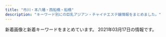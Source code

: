 ```yaml
---
title: "市川・本八幡・西船橋・船橋"
description: "キーワード別にの巨乳アジアン・チャイナエステ嬢情報をまとめました。"
---
```


新着画像と新着キーワードをまとめています。
2021年03月17日の情報です。

<DmmAffiliateIns />
<KeywordTable
  shops={
    [
    {
        "station": "JR\u897f\u8239\u6a4b\u99c5\u5317\u53e3",
        "url": "https://leaf-relax.com/",
        "img_links": [],
        "keywords": {},
        "name": "\u30ea\u30fc\u30d5"
    },
    {
        "station": "JR\u897f\u8239\u6a4b\u99c5\u5357\u53e3",
        "img_links": [
            "http://hanaoto.pw/images/flash4.jpg",
            "http://hanaoto.pw/images/mobile.png",
            "http://hanaoto.pw/images/hh1.jpg",
            "http://hanaoto.pw/images/flash5.jpg",
            "http://hanaoto.pw/images/flash3.jpg",
            "http://hanaoto.pw/images/am1.jpg",
            "http://hanaoto.pw/images/flash.jpg",
            "http://hanaoto.pw/images/aa1.jpg",
            "http://hanaoto.pw/images/nana1.jpg",
            "http://hanaoto.pw/images/a02.jpg",
            "http://hanaoto.pw/images/sptel.png",
            "http://hanaoto.pw/images/maga.jpg",
            "http://hanaoto.pw/images/la.jpg",
            "http://hanaoto.pw/images/mm1.jpg",
            "http://hanaoto.pw/images/ami1.jpg",
            "http://hanaoto.pw/images/tel.png",
            "http://hanaoto.pw/images/g6.jpg",
            "http://hanaoto.pw/images/maga1.jpg",
            "http://hanaoto.pw/images/g2.jpg"
        ],
        "name": "NEW \u82b1\u30ce\u97f3",
        "url": "http://hanaoto.pw/",
        "keywords": {
            "C": 16
        }
    },
    {
        "station": "\u4eac\u6210\u516b\u5e61\u99c5\u5317\u53e3",
        "name": "Happy Bell",
        "img_links": [
            "http://aroma-esthe.info/images/slider-img003.jpg",
            "http://aroma-esthe.info/link/menlog.jpg",
            "http://aroma-esthe.info/images/slider-img002.jpg",
            "http://aroma-esthe.info/images/cg03.jpg",
            "http://aroma-esthe.info/images/r3.jpg",
            "http://aroma-esthe.info/images/b-tel.png",
            "http://aroma-esthe.info/images/kan.jpg",
            "http://aroma-esthe.info/images/tit-sub6.jpg",
            "http://aroma-esthe.info/images/cg05.jpg",
            "http://aroma-esthe.info/images/r1.jpg",
            "http://aroma-esthe.info/images/tit-sub2.jpg",
            "http://aroma-esthe.info/images/cg01.jpg",
            "http://aroma-esthe.info/images/slider-img001.jpg",
            "http://aroma-esthe.info/images/cg02.jpg",
            "http://aroma-esthe.info/images/tit-sub1.jpg",
            "http://aroma-esthe.info/images/r2.jpg",
            "http://aroma-esthe.info/images/tit-sub5.jpg",
            "http://aroma-esthe.info/images/b-online.png",
            "http://aroma-esthe.info/images/m3.jpg",
            "http://aroma-esthe.info/images/tit-sub3.jpg",
            "http://aroma-esthe.info/images/r4.jpg",
            "http://aroma-esthe.info/images/qr.jpg",
            "http://aroma-esthe.info/images/m1.jpg",
            "http://aroma-esthe.info/images/m4.jpg",
            "http://aroma-esthe.info/images/m2.jpg",
            "http://aroma-esthe.info/images/tit-sub4.jpg"
        ],
        "url": "http://aroma-esthe.info/",
        "keywords": {
            "D": 6,
            "86": 8
        }
    },
    {
        "img_links": [
            "http://www.sexy.relaxjp.info/files/003-02.jpg",
            "http://www.sexy.relaxjp.info/files/035-03.jpg",
            "http://www.sexy.relaxjp.info/files/037-02.jpg",
            "http://www.sexy.relaxjp.info/images/m-top010.jpg",
            "http://www.sexy.relaxjp.info/images/m-top004.jpg",
            "http://www.sexy.relaxjp.info/files/002-02.jpg",
            "http://www.sexy.relaxjp.info/files/033.jpg",
            "http://www.sexy.relaxjp.info/images/m-top009.jpg",
            "http://www.sexy.relaxjp.info/files/011-03.jpg",
            "http://www.sexy.relaxjp.info/files/002.jpg",
            "http://www.sexy.relaxjp.info/files/035-02.jpg",
            "http://www.sexy.relaxjp.info/files/034-02.jpg",
            "http://www.sexy.relaxjp.info/files/034.jpg",
            "http://www.sexy.relaxjp.info/images/foot01.jpg",
            "http://www.sexy.relaxjp.info/files/030.jpg",
            "http://www.sexy.relaxjp.info/files/002-03.jpg",
            "http://www.sexy.relaxjp.info/files/037.jpg",
            "http://www.sexy.relaxjp.info/files/037-03.jpg",
            "http://www.sexy.relaxjp.info/files/035.jpg",
            "http://www.sexy.relaxjp.info/files/030-02.jpg",
            "http://www.sexy.relaxjp.info/files/024-03.jpg",
            "http://www.sexy.relaxjp.info/files/034-03.jpg",
            "http://www.sexy.relaxjp.info/files/003-03.jpg",
            "http://www.sexy.relaxjp.info/files/011.jpg",
            "http://www.sexy.relaxjp.info/files/023-02.jpg",
            "http://www.sexy.relaxjp.info/files/033-02.jpg",
            "http://www.sexy.relaxjp.info/files/036.jpg",
            "http://www.sexy.relaxjp.info/files/024-02.jpg",
            "http://www.sexy.relaxjp.info/images/m-top003.jpg",
            "http://www.sexy.relaxjp.info/files/024.jpg",
            "http://www.sexy.relaxjp.info/files/030-03.jpg",
            "http://www.sexy.relaxjp.info/files/036-02.jpg",
            "http://www.sexy.relaxjp.info/files/003.jpg",
            "http://www.sexy.relaxjp.info/images/m-head01.jpg",
            "http://www.sexy.relaxjp.info/files/023-03.jpg",
            "http://www.sexy.relaxjp.info/photo_news/upimg/378095fc48d072d81b_0.jpg",
            "http://www.sexy.relaxjp.info/files/033-03.jpg",
            "http://www.sexy.relaxjp.info/files/011-02.jpg",
            "http://www.sexy.relaxjp.info/files/036-03.jpg",
            "http://www.sexy.relaxjp.info/files/023.jpg",
            "http://www.sexy.relaxjp.info/images/call.png"
        ],
        "url": "http://www.sexy.relaxjp.info/",
        "name": "Sexy Love \uff5e\u30bb\u30af\u30b7\u30fc\u30e9\u30d6\uff5e",
        "station": "JR\u8239\u6a4b\u99c5\u5317\u53e3",
        "keywords": {
            "\u30bb\u30af\u30b7\u30fc": 36,
            "E": 2,
            "86": 6,
            "87": 14,
            "89": 2,
            "D": 16,
            "C": 4
        }
    },
    {
        "url": "http://stylelife.work/",
        "img_links": [
            "http://stylelife.work/Uploads/user/5e1d330613089.jpg",
            "http://stylelife.work/Uploads/user/5de74b9acbf92.jpg",
            "http://stylelife.work/Uploads/user/60374cb511207.jpg",
            "http://stylelife.work/Uploads/user/5ebf4ff2905f1.jpg",
            "http://stylelife.work/Public/Wap/picture/m-foot.png",
            "http://stylelife.work/Uploads/user/5e79901ca108f.jpg",
            "http://stylelife.work/Public/Wap/picture/staff-pc.png",
            "http://stylelife.work/Uploads/user/5e1d3400053fa.jpg",
            "http://stylelife.work/Uploads/user/5f3cd192667f4.jpg",
            "http://stylelife.work/Uploads/user/5ebf50cc42240.jpg",
            "http://stylelife.work/Uploads/user/5de74b09394d7.jpg",
            "http://stylelife.work/Public/Wap/picture/sp-line.png",
            "http://stylelife.work/Uploads/user/5f7ea89496e3e.jpg",
            "http://stylelife.work/Uploads/user/60374c0661343.jpg",
            "http://stylelife.work/Uploads/user/60374cd308bf7.jpg",
            "http://stylelife.work/Uploads/user/60374ca1c2ba1.jpg",
            "http://stylelife.work/Uploads/user/5eb35a13a1df3.jpg",
            "http://stylelife.work/Uploads/user/5de74b74a4faa.jpg",
            "http://stylelife.work/Public/Wap/picture/m-tel.png",
            "http://stylelife.work/Uploads/user/5e4101be77e18.jpg",
            "http://stylelife.work/ueditor/php/upload/image/20180712/1531374173659035.png",
            "http://stylelife.work/Uploads/user/5ebfa12d5429d.jpg",
            "http://stylelife.work/Uploads/user/5e68a1524c2d2.jpg",
            "http://stylelife.work/Uploads/user/5dfc857c95e57.jpg",
            "http://stylelife.work/ueditor/php/upload/image/20180712/1531373827278035.png",
            "http://stylelife.work/Uploads/user/60374b6e9f505.jpg",
            "http://stylelife.work/Uploads/user/60374c946eeaa.jpg",
            "http://stylelife.work/Uploads/user/5deb614369ccd.jpg",
            "http://stylelife.work/Public/Wap/picture/sp-staff-list.png",
            "http://stylelife.work/ueditor/php/upload/image/20180712/1531367078235696.png",
            "http://stylelife.work/Uploads/user/5ef9a9fd8cd20.jpg",
            "http://stylelife.work/Uploads/user/60374ef4b24f4.jpg"
        ],
        "station": "JR\u897f\u8239\u6a4b\u99c5\u5317\u53e3",
        "name": "\u3055\u304f\u3089",
        "keywords": {
            "\u80f8": 1,
            "D": 2,
            "F": 1
        }
    },
    {
        "station": "JR\u897f\u8239\u6a4b\u99c5\u5357\u53e3",
        "name": "\u4e03\u5f69",
        "keywords": {},
        "url": "http://p-lady.work/",
        "img_links": [
            "http://p-lady.work/images/18.jpg",
            "http://p-lady.work/images/37.jpg",
            "http://p-lady.work/images/5.jpg",
            "http://p-lady.work/img/rena1.jpg",
            "http://p-lady.work/images/36.jpg",
            "http://p-lady.work/img/koi1.jpg",
            "http://p-lady.work/staff/koi.jpg",
            "http://p-lady.work/staff/mirai.jpg",
            "http://p-lady.work/images/26.jpg",
            "http://p-lady.work/images/interior_t.jpg",
            "http://p-lady.work/images/32.jpg",
            "http://p-lady.work/images/10.jpg",
            "http://p-lady.work/staff/zara.jpg",
            "http://p-lady.work/staff/miyu.jpg",
            "http://p-lady.work/staff/eri.jpg",
            "http://p-lady.work/images/25.jpg",
            "http://p-lady.work/images/33.jpg",
            "http://p-lady.work/images/sys.jpg",
            "http://p-lady.work/images/29.jpg",
            "http://p-lady.work/img/riri1.jpg",
            "http://p-lady.work/images/20.jpg",
            "http://p-lady.work/images/tg.jpg",
            "http://p-lady.work/img/runa1.jpg",
            "http://p-lady.work/images/23.jpg",
            "http://p-lady.work/img/nami1.jpg",
            "http://p-lady.work/staff/rika.jpg",
            "http://p-lady.work/img/eri1.jpg",
            "http://p-lady.work/staff/nami.jpg",
            "http://p-lady.work/img/zara1.jpg",
            "http://p-lady.work/images/3.jpg",
            "http://p-lady.work/images/rec2.jpg",
            "http://p-lady.work/img/risa1.jpg",
            "http://p-lady.work/staff/yui.jpg",
            "http://p-lady.work/images/ac1.jpg",
            "http://p-lady.work/images/38.jpg",
            "http://p-lady.work/staff/runa.jpg",
            "http://p-lady.work/images/30.jpg",
            "http://p-lady.work/staff/riri.jpg",
            "http://p-lady.work/images/6.jpg",
            "http://p-lady.work/images/s1.png",
            "http://p-lady.work/staff/mimi.jpg",
            "http://p-lady.work/img/saki1.jpg",
            "http://p-lady.work/images/staff_t.jpg",
            "http://p-lady.work/staff/risa.jpg",
            "http://p-lady.work/img/kana1.jpg",
            "http://p-lady.work/img/mirai1.jpg",
            "http://p-lady.work/images/int2.jpg",
            "http://p-lady.work/images/28.jpg",
            "http://p-lady.work/staff/nana.jpg",
            "http://p-lady.work/images/7.jpg",
            "http://p-lady.work/staff/yuyu.jpg",
            "http://p-lady.work/img/anna1.jpg",
            "http://p-lady.work/img/nana1.jpg",
            "http://p-lady.work/img/rika1.jpg",
            "http://p-lady.work/img/nanami1.jpg",
            "http://p-lady.work/staff/anna.jpg",
            "http://p-lady.work/images/head.jpg",
            "http://p-lady.work/staff/nanami.jpg",
            "http://p-lady.work/images/rec1.jpg",
            "http://p-lady.work/staff/saki.jpg",
            "http://p-lady.work/images/27.jpg",
            "http://p-lady.work/images/16.jpg",
            "http://p-lady.work/images/21.jpg",
            "http://p-lady.work/staff/rena.jpg",
            "http://p-lady.work/staff/kana.jpg",
            "http://p-lady.work/images/17.jpg",
            "http://p-lady.work/images/35.jpg",
            "http://p-lady.work/images/news.jpg",
            "http://p-lady.work/img/reiko1.jpg",
            "http://p-lady.work/staff/reiko.jpg",
            "http://p-lady.work/img/miyu1.jpg",
            "http://p-lady.work/images/int1.jpg",
            "http://p-lady.work/img/yui1.jpg",
            "http://p-lady.work/images/2.jpg",
            "http://p-lady.work/images/15.jpg",
            "http://p-lady.work/img/mimi1.jpg",
            "http://p-lady.work/img/yuyu1.jpg"
        ]
    },
    {
        "url": "http://iyashinomori.dnsfor.me/",
        "station": "JR\u897f\u8239\u6a4b\u99c5\u5317\u53e3",
        "keywords": {},
        "img_links": [
            "http://iyashinomori.dnsfor.me/images/nav-job.jpg",
            "http://iyashinomori.dnsfor.me/images/momoka.jpg",
            "http://iyashinomori.dnsfor.me/images/anna.jpg",
            "http://iyashinomori.dnsfor.me/images/akasuri.jpg",
            "http://iyashinomori.dnsfor.me/images/masmises.jpg",
            "http://iyashinomori.dnsfor.me/images/mari.jpg",
            "http://iyashinomori.dnsfor.me/images/massaji.jpg",
            "http://iyashinomori.dnsfor.me/images/aya2.jpg",
            "http://iyashinomori.dnsfor.me/images/aroma.jpg",
            "http://iyashinomori.dnsfor.me/images/iyashi_qr.png",
            "http://iyashinomori.dnsfor.me/images/nav-staff.jpg",
            "http://iyashinomori.dnsfor.me/images/lanmu-c_03.jpg",
            "http://iyashinomori.dnsfor.me/images/main_09.jpg",
            "http://iyashinomori.dnsfor.me/images/mas-de.jpg",
            "http://iyashinomori.dnsfor.me/images/nako.jpeg",
            "http://iyashinomori.dnsfor.me/images/ami.jpg"
        ],
        "name": "\u7652\u3057\u306e\u68ee"
    },
    {
        "url": "http://hi-msg.com/moonlove/",
        "station": "JR\u8239\u6a4b\u99c5",
        "name": "\u6708\u306e\u604b",
        "keywords": {},
        "img_links": [
            "http://hi-msg.com/moonlove/img/p-12.jpg",
            "http://hi-msg.com/moonlove/img/p-3.jpg",
            "http://hi-msg.com/moonlove/img/staff-list.png",
            "http://hi-msg.com/moonlove/img/p-10.jpg",
            "http://hi-msg.com/moonlove/img/head.png",
            "http://hi-msg.com/moonlove/img/fla-1.jpg",
            "http://hi-msg.com/moonlove/img/fla-2.jpg",
            "http://hi-msg.com/moonlove/img/botton.png",
            "http://hi-msg.com/moonlove/img/p-2.jpg"
        ]
    },
    {
        "url": "http://www.dokidoki.esjp.info/",
        "name": "\u30c9\u30ad\u30c9\u30ad\u30cf\u30cb\u30fc",
        "img_links": [
            "http://www.dokidoki.esjp.info/img/top.jpg",
            "http://www.dokidoki.esjp.info/img/acct.jpg",
            "http://www.dokidoki.esjp.info/img/stat.jpg",
            "http://www.dokidoki.esjp.info/img/eve.jpg",
            "http://www.dokidoki.esjp.info/img/nn.jpg",
            "http://www.dokidoki.esjp.info/files/011.jpg",
            "http://www.dokidoki.esjp.info/img/lint.jpg",
            "http://www.dokidoki.esjp.info/img/rot.jpg",
            "http://www.dokidoki.esjp.info/files/002.jpg",
            "http://www.dokidoki.esjp.info/files/010.jpg",
            "http://www.dokidoki.esjp.info/files/001.jpg",
            "http://www.dokidoki.esjp.info/img/rect.jpg",
            "http://www.dokidoki.esjp.info/img/stal.png",
            "http://www.dokidoki.esjp.info/img/noo.png",
            "http://www.dokidoki.esjp.info/files/007.jpg",
            "http://www.dokidoki.esjp.info/img/fla.jpg",
            "http://www.dokidoki.esjp.info/img/syst.jpg",
            "http://www.dokidoki.esjp.info/files/003.jpg"
        ],
        "station": "JR\u8239\u6a4b\u99c5\u5317\u53e3",
        "keywords": {
            "86": 2,
            "87": 4,
            "C": 2,
            "D": 4
        }
    },
    {
        "station": "JR\u8239\u6a4b\u99c5\u5317\u53e3",
        "name": "\u30d4\u30f3\u30af\u30ed\u30fc\u30ba",
        "keywords": {},
        "img_links": [
            "http://fussahoney.work/_src/53676265/slider2.jpg",
            "http://fussahoney.work/_src/53676229/wechatimg1797.jpg",
            "http://fussahoney.work/_src/53676231/421609049373_.pic.jpg",
            "http://fussahoney.work/_src/53676300/wechatimg2222.jpg",
            "http://fussahoney.work/_src/53676243/cam.png",
            "http://fussahoney.work/_src/53676259/navi_04.png",
            "http://fussahoney.work/_src/53676271/421609049373_.pic.jpg",
            "http://fussahoney.work/_src/53676251/gai.png",
            "http://fussahoney.work/_src/53676275/wechatimg24_20210209180404719.jpg",
            "http://fussahoney.work/_src/53676298/wechatimg1478_20210209180404742.jpg",
            "http://fussahoney.work/_src/53676199/slider1.jpg",
            "http://fussahoney.work/_src/53676273/wechatimg1796.jpg",
            "http://fussahoney.work/_src/53676227/dscf1336.jpg",
            "http://fussahoney.work/_src/53676288/wechatimg1948_20210209180404772.jpg",
            "http://fussahoney.work/_src/53676207/navi_04.png",
            "http://fussahoney.work/_src/53676241/slider2.jpg",
            "http://fussahoney.work/_src/53676233/wechatimg1796.jpg",
            "http://fussahoney.work/_src/53676253/navi_01.png",
            "http://fussahoney.work/_src/53676290/wechatimg1948_20210209180404772.jpg",
            "http://fussahoney.work/_src/53676292/wechatimg156_20201204121933737.jpg",
            "http://fussahoney.work/_src/53676261/navi_05.png",
            "http://fussahoney.work/_src/53676201/navi_01.png",
            "http://fussahoney.work/_src/53676269/wechatimg1797.jpg",
            "http://fussahoney.work/_src/53676239/gai.png",
            "http://fussahoney.work/_src/53676257/navi_03.png",
            "http://fussahoney.work/_src/53676203/navi_02.png",
            "http://fussahoney.work/_src/53676205/navi_03.png",
            "http://fussahoney.work/_src/53676209/navi_05.png",
            "http://fussahoney.work/_src/53676296/wechatimg156_20201204121933737.jpg",
            "http://fussahoney.work/_src/53676235/wechatimg24_20210209180404719.jpg",
            "http://fussahoney.work/_src/53676266/slider3.jpg",
            "http://fussahoney.work/_src/53676255/navi_02.png",
            "http://fussahoney.work/_src/53676225/_x1m6343.jpg",
            "http://fussahoney.work/_src/53676302/wechatimg2222.jpg",
            "http://fussahoney.work/_src/53676294/wechatimg1478_20210209180404742.jpg",
            "http://fussahoney.work/_src/53676264/slider1.jpg",
            "http://fussahoney.work/_src/53676242/slider3.jpg"
        ],
        "url": "http://fussahoney.work/"
    },
    {
        "station": "JR\u897f\u8239\u6a4b\u99c5\u5357\u53e3",
        "url": "http://es-suzune.com/",
        "name": "\u9234\u97f3-\u3059\u305a\u306d-",
        "img_links": [
            "http://es-suzune.com/staffPhoto/s20210219195936.jpg",
            "http://es-suzune.com/staffPhoto/s20210217223637.jpg",
            "http://es-suzune.com/staffPhoto/s20210310160809.jpg",
            "http://es-suzune.com/staffPhoto/s20210216224004.jpg",
            "http://es-suzune.com/uploadfiles/images/campaignEsSuzune1.jpg",
            "http://es-suzune.com/staffPhoto/b20200827113331.jpg",
            "http://es-suzune.com/staffPhoto/s20210103222814.jpg",
            "http://es-suzune.com/staffPhoto/s20210219164452.jpg",
            "http://es-suzune.com/staffPhoto/s20210219195907.jpg",
            "http://es-suzune.com/staffPhoto/s20210217223343.jpg",
            "http://es-suzune.com/images/store/04.jpg",
            "http://es-suzune.com/staffPhoto/s20200724144017.jpg",
            "http://es-suzune.com/staffPhoto/s20210309194137.jpg",
            "http://es-suzune.com/staffPhoto/s20210310163414.jpg",
            "http://es-suzune.com/staffPhoto/s20200724144036.jpg",
            "http://es-suzune.com/images/showContent.jpg",
            "http://es-suzune.com/images/store/03.jpg",
            "http://es-suzune.com/staffPhoto/s20210219195922.jpg",
            "http://es-suzune.com/staffPhoto/s20191115141808.jpg",
            "http://es-suzune.com/staffPhoto/b20200724144017.jpg",
            "http://es-suzune.com/images/access/02.png",
            "http://es-suzune.com/staffPhoto/s20210310163333.jpg",
            "http://es-suzune.com/staffPhoto/s20200827113545.jpg",
            "http://es-suzune.com/staffPhoto/s20210309201851.jpg",
            "http://es-suzune.com/staffPhoto/s20210312135744.jpg",
            "http://es-suzune.com/staffPhoto/s20201007170432.jpg",
            "http://es-suzune.com/staffPhoto/b20210312135744.jpg",
            "http://es-suzune.com/images/showIndex.jpg",
            "http://es-suzune.com/images/access/01.png",
            "http://es-suzune.com/staffPhoto/b20210309194137.jpg",
            "http://es-suzune.com/staffPhoto/s20210219164511.jpg",
            "http://es-suzune.com/staffPhoto/s20210103222830.jpg",
            "http://es-suzune.com/staffPhoto/s20210217223611.jpg",
            "http://es-suzune.com/staffPhoto/b20210309201851.jpg",
            "http://es-suzune.com/staffPhoto/b20210216224004.jpg",
            "http://es-suzune.com/images/store/01.jpg",
            "http://es-suzune.com/uploadfiles/images/chuntian4_%E5%89%AF%E6%9C%AC.jpg",
            "http://es-suzune.com/images/access/03.png",
            "http://es-suzune.com/staffPhoto/s20210217223442.jpg",
            "http://es-suzune.com/images/access/05.png",
            "http://es-suzune.com/staffPhoto/s20210310164226.jpg",
            "http://es-suzune.com/staffPhoto/b20210310163333.jpg",
            "http://es-suzune.com/staffPhoto/b20210219195907.jpg",
            "http://es-suzune.com/staffPhoto/b20210315164035.jpg",
            "http://es-suzune.com/staffPhoto/s20210217223841.jpg",
            "http://es-suzune.com/staffPhoto/s20200827113054.jpg",
            "http://es-suzune.com/staffPhoto/s20210309194151.jpg",
            "http://es-suzune.com/staffPhoto/b20210219164452.jpg",
            "http://es-suzune.com/staffPhoto/b20200827113054.jpg",
            "http://es-suzune.com/staffPhoto/s20210315164035.jpg",
            "http://es-suzune.com/staffPhoto/s20210309201921.jpg",
            "http://es-suzune.com/staffPhoto/s20201007170536.jpg",
            "http://es-suzune.com/staffPhoto/b20201007170432.jpg",
            "http://es-suzune.com/uploadfiles/images/courseEsSuzune.jpg",
            "http://es-suzune.com/images/store/02.jpg",
            "http://es-suzune.com/staffPhoto/s20200827113331.jpg",
            "http://es-suzune.com/staffPhoto/b20191115141808.jpg",
            "http://es-suzune.com/staffPhoto/b20210103222814.jpg",
            "http://es-suzune.com/staffPhoto/b20200827113545.jpg"
        ],
        "keywords": {
            "\u30bb\u30af\u30b7\u30fc": 5,
            "F": 4,
            "E": 2
        }
    },
    {
        "url": "http://www.diamond.mesthe.com/",
        "name": "\u30c0\u30a4\u30e4\u30e2\u30f3\u30c9",
        "img_links": [
            "http://www.diamond.mesthe.com/files/002.jpg",
            "http://www.diamond.mesthe.com/images/slider/1.jpg",
            "http://www.diamond.mesthe.com/img/btn_side_mobile.jpg",
            "http://www.diamond.mesthe.com/img/pickup.jpg",
            "http://www.diamond.mesthe.com/files/003-02.jpg",
            "http://www.diamond.mesthe.com/img/ttl_news.png",
            "http://www.diamond.mesthe.com/img/top_option01.jpg",
            "http://www.diamond.mesthe.com/img/ttl_info.png",
            "http://www.diamond.mesthe.com/img/ttl_therapist.png",
            "http://www.diamond.mesthe.com/files/004.jpg",
            "http://www.diamond.mesthe.com/img/top_option04.jpg",
            "http://www.diamond.mesthe.com/images/slider/3.jpg",
            "http://www.diamond.mesthe.com/img/top_option03.jpg",
            "http://www.diamond.mesthe.com/files/003.jpg",
            "http://www.diamond.mesthe.com/images/slider/2.jpg",
            "http://www.diamond.mesthe.com/files/004-02.jpg",
            "http://www.diamond.mesthe.com/img/goback.jpg",
            "http://www.diamond.mesthe.com/files/002-02.jpg",
            "http://www.diamond.mesthe.com/files/001.jpg",
            "http://www.diamond.mesthe.com/img/tel.png",
            "http://www.diamond.mesthe.com/files/001-02.jpg",
            "http://www.diamond.mesthe.com/img/btn_blog.png"
        ],
        "station": "JR\u897f\u8239\u6a4b\u99c5\u5357\u53e3",
        "keywords": {
            "86": 2,
            "87": 4,
            "C": 13,
            "88": 2,
            "D": 6
        }
    },
    {
        "station": "JR\u897f\u8239\u6a4b\u99c5\u5317\u53e3",
        "keywords": {
            "87": 24,
            "82": 6,
            "86": 6,
            "D": 30,
            "C": 19
        },
        "img_links": [
            "http://www.bishoujo.esturl.com/images/sp_top.jpg",
            "http://www.bishoujo.esturl.com/files/005.jpg",
            "http://www.bishoujo.esturl.com/files/002.jpg",
            "http://www.bishoujo.esturl.com/files/003.jpg",
            "http://www.bishoujo.esturl.com/files/001.jpg",
            "http://www.bishoujo.esturl.com/files/006.jpg",
            "http://www.bishoujo.esturl.com/images/top.png",
            "http://www.bishoujo.esturl.com/files/004.jpg"
        ],
        "url": "http://www.bishoujo.esturl.com/",
        "name": "\u7f8e\u5c11\u5973\u5b66\u5712"
    },
    {
        "station": "JR\u897f\u8239\u6a4b\u99c5\u5317\u53e3",
        "url": "https://colorful.iest.info/",
        "img_links": [],
        "name": "\u30ab\u30e9\u30d5\u30eb",
        "keywords": {}
    },
    {
        "station": "JR\u8239\u6a4b\u99c5\u5317\u53e3",
        "keywords": {
            "E": 2,
            "D": 4,
            "F": 1,
            "89": 1,
            "90": 1,
            "88": 1,
            "92": 3,
            "C": 2
        },
        "name": "\u7652\u3057\u306e\u5fc3",
        "url": "http://iyasi.relaxnabi.com/",
        "img_links": [
            "http://iyasi.relaxnabi.com/css/top01.jpg",
            "http://iyasi.relaxnabi.com/css/top03.jpg",
            "http://iyasi.relaxnabi.com/css/top0004-right.jpg",
            "http://iyasi.relaxnabi.com/css/nav/nav-002.png",
            "http://iyasi.relaxnabi.com/css/tel09.png",
            "http://iyasi.relaxnabi.com/css/recurit10.jpg",
            "http://iyasi.relaxnabi.com/css/staff/staff-02-a.jpg",
            "http://iyasi.relaxnabi.com/css/staff/staff018.jpg",
            "http://iyasi.relaxnabi.com/css/staff/staff52-a.jpg",
            "http://iyasi.relaxnabi.com/css/staff/staff-01.jpg",
            "http://iyasi.relaxnabi.com/css/nav/nav-004.png",
            "http://iyasi.relaxnabi.com/css/nav/nav-003.png",
            "http://iyasi.relaxnabi.com/css/staff/staff018-a.jpg",
            "http://iyasi.relaxnabi.com/css/staff/staff024-d.jpg",
            "http://iyasi.relaxnabi.com/css/staff/staff024.jpg",
            "http://iyasi.relaxnabi.com/css/nav/nav-005.png",
            "http://iyasi.relaxnabi.com/css/staff/staff53.jpg",
            "http://iyasi.relaxnabi.com/css/staff/staff52.jpg",
            "http://iyasi.relaxnabi.com/css/staff/naiyo01.jpg",
            "http://iyasi.relaxnabi.com/css/c-07.jpg",
            "http://iyasi.relaxnabi.com/css/staff/staff49.jpg",
            "http://iyasi.relaxnabi.com/css/staff/staff53-a.jpg",
            "http://iyasi.relaxnabi.com/css/staff/staff51-a.jpg",
            "http://iyasi.relaxnabi.com/css/staff/naiyo02.jpg",
            "http://iyasi.relaxnabi.com/css/staff/staff007.jpg",
            "http://iyasi.relaxnabi.com/css/staff/staff-01-a.jpg",
            "http://iyasi.relaxnabi.com/css/top04-left.jpg",
            "http://iyasi.relaxnabi.com/css/staff/staff51.jpg",
            "http://iyasi.relaxnabi.com/css/nav/nav-006.png",
            "http://iyasi.relaxnabi.com/css/nav/nav-001.png",
            "http://iyasi.relaxnabi.com/css/staff/staff007-a.jpg",
            "http://iyasi.relaxnabi.com/css/staff/staff024-c.jpg",
            "http://iyasi.relaxnabi.com/css/staff/staff007-b.jpg",
            "http://iyasi.relaxnabi.com/css/staff/staff-02.jpg",
            "http://iyasi.relaxnabi.com/css/staff/staff024-a.jpg",
            "http://iyasi.relaxnabi.com/css/staff/staff49-a.jpg",
            "http://iyasi.relaxnabi.com/css/staff/staff024-b.jpg"
        ]
    },
    {
        "station": "JR\u897f\u8239\u6a4b\u99c5\u5357\u53e3",
        "img_links": [
            "http://momo.rankuens.com/css/staff/staff02.jpg",
            "http://momo.rankuens.com/images/call.png",
            "http://momo.rankuens.com/css/staff/staff03.jpg",
            "http://momo.rankuens.com/css/staff/staff01.jpg",
            "http://momo.rankuens.com/css/head.jpg",
            "http://momo.rankuens.com/css/foot.jpg",
            "http://momo.rankuens.com/css/top01.jpg"
        ],
        "url": "http://momo.rankuens.com/",
        "keywords": {
            "E": 1,
            "92": 1,
            "89": 2,
            "C": 6,
            "D": 2
        },
        "name": "\u3082\u3082\u3061\u3083\u3093"
    },
    {
        "station": "JR\u897f\u8239\u6a4b\u99c5\u5357\u53e3",
        "name": "Vivid \u30d3\u30d3\u30c3\u30c9",
        "keywords": {
            "\u30bb\u30af\u30b7\u30fc": 3,
            "G": 8,
            "E": 79,
            "F": 10,
            "\u4e73": 2,
            "D": 4,
            "\u5de8\u4e73": 2
        },
        "url": "http://es-massage.info/",
        "img_links": [
            "http://es-massage.info/wp-content/uploads/2021/02/5d212ce2543c87f9ebee5c4251a7e224-214x300.jpg",
            "http://es-massage.info/wp-content/uploads/2019/03/0c4d0538c251234bc70697ec7cf8cc97-500x750.jpg",
            "http://es-massage.info/wp-content/uploads/2019/03/c3dc6ab90966d6cc73491056f668516d-500x750.jpg",
            "http://es-massage.info/wp-content/uploads/2021/03/df12d61dded05933b38a1b454f738409-500x750.jpg",
            "http://es-massage.info/wp-content/uploads/2020/09/33a698ee5a77652901d0fde9c4146a22-500x750.jpg",
            "http://es-massage.info/wp-content/uploads/2021/02/f83b4ffb58cae56efa5cf86625340252-500x750.jpg",
            "http://es-massage.info/wp-content/uploads/2021/02/71dc8030f59f0b732359be008c0cf99a-500x750.jpg",
            "http://es-massage.info/wp-content/uploads/2020/09/6b72f47c40e4254318daf8bb5ce7e612-500x750.jpg",
            "http://es-massage.info/wp-content/uploads/2019/03/0c4d0538c251234bc70697ec7cf8cc97-220x300.jpg",
            "http://es-massage.info/wp-content/uploads/2019/03/0c4d0538c251234bc70697ec7cf8cc97.jpg",
            "http://es-massage.info/wp-content/uploads/2021/02/ae895c3a85b37b5db4dcb93326cbd04d-745x1024.jpg",
            "http://es-massage.info/wp-content/uploads/2021/02/68ba0f1db1b8cdd88e360d06f49f1ba6-212x300.jpg",
            "http://es-massage.info/wp-content/uploads/2020/09/c42007567c6d14bbd829c1d4ae5b8d4c-500x750.jpg",
            "http://es-massage.info/wp-content/uploads/2021/03/df12d61dded05933b38a1b454f738409.jpg",
            "http://es-massage.info/wp-content/uploads/2020/11/ec2088a7c961625f55b8f19773ea6d06-1-214x300.jpg",
            "http://es-massage.info/wp-content/uploads/2021/02/ae895c3a85b37b5db4dcb93326cbd04d-218x300.jpg",
            "http://es-massage.info/wp-content/uploads/2021/02/89d17e5433697f3062d341d2ab31308e-500x750.jpg",
            "http://es-massage.info/wp-content/uploads/2021/02/5d212ce2543c87f9ebee5c4251a7e224.jpg",
            "http://es-massage.info/wp-content/uploads/2019/10/3eec6cc0e85788ff3ceabceee29f9870.jpg",
            "http://es-massage.info/wp-content/uploads/2021/02/68ba0f1db1b8cdd88e360d06f49f1ba6.jpg",
            "http://es-massage.info/wp-content/uploads/2021/02/2daa3be5c9da099fee0448647087d74c-500x750.jpg",
            "http://es-massage.info/wp-content/uploads/2020/09/33a698ee5a77652901d0fde9c4146a22.jpg",
            "http://es-massage.info/wp-content/uploads/2021/02/8b21e9d00752169b79ff946575142f59.jpg",
            "http://es-massage.info/wp-content/uploads/2021/02/33eb59dafe6bf36b78994703e0d22f47-234x300.jpg",
            "http://es-massage.info/wp-content/uploads/2020/06/0fd60f0c72ad85b96635ef3d4e152bd6-500x750.jpg",
            "http://es-massage.info/wp-content/uploads/2021/02/3d21df65a2be53218994fa7e3b383bd2-500x750.jpg",
            "http://es-massage.info/wp-content/uploads/2020/11/22a4454706dfc7d506005718bdeaf744-214x300.jpg",
            "http://es-massage.info/wp-content/uploads/2021/02/71dc8030f59f0b732359be008c0cf99a.jpg",
            "http://es-massage.info/wp-content/uploads/2021/02/f150534b559de6124dce0eaa1cfdf290-722x1024.jpg",
            "http://es-massage.info/wp-content/uploads/2021/02/0dec01c1f988eb8eca6e4dbf73dba497-212x300.jpg",
            "http://es-massage.info/wp-content/uploads/2019/10/32cbcf100bc89043ce106a68ba8535ea-500x750.jpg",
            "http://es-massage.info/wp-content/uploads/2021/02/0ef7f1f9a36ecbbef9c5a949c70d788f-500x750.jpg",
            "http://es-massage.info/wp-content/uploads/2021/02/89d17e5433697f3062d341d2ab31308e-214x300.jpg",
            "http://es-massage.info/wp-content/uploads/2018/10/g3.jpg",
            "http://es-massage.info/wp-content/uploads/2021/02/9fac07593910d80276531dd93a7855a6-500x750.jpg",
            "http://es-massage.info/wp-content/uploads/2021/02/ae895c3a85b37b5db4dcb93326cbd04d-500x750.jpg",
            "http://es-massage.info/wp-content/uploads/2020/06/3c114f47a044f2ddad2fd017aa2b19cf.jpg",
            "http://es-massage.info/wp-content/uploads/2019/03/b85ae819f481b37cad8d1548de5893cc-500x750.jpg",
            "http://es-massage.info/wp-content/uploads/2018/10/g2.jpg",
            "http://es-massage.info/wp-content/uploads/2021/02/3d21df65a2be53218994fa7e3b383bd2.jpg",
            "http://es-massage.info/wp-content/uploads/2020/11/4842d636713333eba3b14eebf302cc1b-1-500x750.jpg",
            "http://es-massage.info/wp-content/uploads/2019/11/8da006befc39b49c570f8162740cbc56-500x750.jpg",
            "http://es-massage.info/wp-content/uploads/2021/03/fa0ef9b192fa87f9ee5013c5e1c3bcc7-500x750.jpg",
            "http://es-massage.info/wp-content/uploads/2019/03/b85ae819f481b37cad8d1548de5893cc-223x300.jpg",
            "http://es-massage.info/wp-content/uploads/2021/02/89d17e5433697f3062d341d2ab31308e-730x1024.jpg",
            "http://es-massage.info/wp-content/uploads/2020/09/f4811d331623d3f6e590e934b3e7ddc9.jpg",
            "http://es-massage.info/wp-content/uploads/2021/02/71dc8030f59f0b732359be008c0cf99a-214x300.jpg",
            "http://es-massage.info/wp-content/uploads/2021/03/b74c113a749d2f69597d5631b1cdf64f-500x750.jpg",
            "http://es-massage.info/wp-content/uploads/2020/06/3c114f47a044f2ddad2fd017aa2b19cf-500x750.jpg",
            "http://es-massage.info/wp-content/uploads/2021/02/33eb59dafe6bf36b78994703e0d22f47.jpg",
            "http://es-massage.info/wp-content/uploads/2021/02/2daa3be5c9da099fee0448647087d74c-722x1024.jpg",
            "http://es-massage.info/wp-content/uploads/2021/02/2daa3be5c9da099fee0448647087d74c-212x300.jpg",
            "http://es-massage.info/wp-content/uploads/2021/03/187232fb98eac53cd9935a4a35d04597-500x750.jpg",
            "http://es-massage.info/wp-content/themes/template-salon2/images/header-tel.png",
            "http://es-massage.info/wp-content/uploads/2021/03/b74c113a749d2f69597d5631b1cdf64f.jpg",
            "http://es-massage.info/wp-content/uploads/2021/03/fa0ef9b192fa87f9ee5013c5e1c3bcc7-212x300.jpg",
            "http://es-massage.info/wp-content/uploads/2020/04/61c10e6ea6f68bf8c90d4ae7d8d0830a.jpg",
            "http://es-massage.info/wp-content/uploads/2021/02/3d21df65a2be53218994fa7e3b383bd2-207x300.jpg",
            "http://es-massage.info/wp-content/uploads/2021/02/6fa3b7862db18d956a1cde1942b75408-205x300.jpg",
            "http://es-massage.info/wp-content/uploads/2018/10/g1.jpg",
            "http://es-massage.info/wp-content/uploads/2021/02/89d17e5433697f3062d341d2ab31308e.jpg",
            "http://es-massage.info/wp-content/uploads/2019/03/c3dc6ab90966d6cc73491056f668516d-745x1024.jpg",
            "http://es-massage.info/wp-content/uploads/2020/06/15dfc139e50a1da61c3a78bf04aca51b.jpg",
            "http://es-massage.info/wp-content/uploads/2020/04/61c10e6ea6f68bf8c90d4ae7d8d0830a-500x750.jpg",
            "http://es-massage.info/wp-content/uploads/2021/02/8b21e9d00752169b79ff946575142f59-722x1024.jpg",
            "http://es-massage.info/wp-content/uploads/2019/06/dcbeef447e8eded0b1939b00ff57d88b-218x300.jpg",
            "http://es-massage.info/wp-content/uploads/2021/02/0ef7f1f9a36ecbbef9c5a949c70d788f.jpg",
            "http://es-massage.info/wp-content/uploads/2021/02/2c9361182f3c1d2ed58bf1cc0ea7b0d2-212x300.jpg",
            "http://es-massage.info/wp-content/uploads/2021/02/f150534b559de6124dce0eaa1cfdf290-212x300.jpg",
            "http://es-massage.info/wp-content/uploads/2021/02/8b21e9d00752169b79ff946575142f59-500x750.jpg",
            "http://es-massage.info/wp-content/uploads/2021/03/187232fb98eac53cd9935a4a35d04597-722x1024.jpg",
            "http://es-massage.info/wp-content/uploads/2018/12/ce6acdedea0cab635b18cd82f697bf3a-218x300.jpg",
            "http://es-massage.info/wp-content/uploads/2021/02/d19b31fca6f1b113d6945614e77f1613-214x300.jpg",
            "http://es-massage.info/wp-content/uploads/2021/03/187232fb98eac53cd9935a4a35d04597-212x300.jpg",
            "http://es-massage.info/wp-content/uploads/2020/09/3c631f1126b3f6fd54d9e726a47027a4.jpg",
            "http://es-massage.info/wp-content/uploads/2021/02/0dec01c1f988eb8eca6e4dbf73dba497-500x750.jpg",
            "http://es-massage.info/wp-content/uploads/2021/02/2daa3be5c9da099fee0448647087d74c.jpg",
            "http://es-massage.info/wp-content/uploads/2021/03/fa0ef9b192fa87f9ee5013c5e1c3bcc7.jpg",
            "http://es-massage.info/wp-content/uploads/2020/09/3c631f1126b3f6fd54d9e726a47027a4-500x750.jpg",
            "http://es-massage.info/wp-content/uploads/2021/03/4724d964cdd1ce2786abcd0d508b18a7-500x750.jpg",
            "http://es-massage.info/wp-content/uploads/2020/11/4842d636713333eba3b14eebf302cc1b-1-212x300.jpg",
            "http://es-massage.info/wp-content/themes/template-salon2/images/bnr.jpg",
            "http://es-massage.info/wp-content/uploads/2021/02/33eb59dafe6bf36b78994703e0d22f47-500x750.jpg",
            "http://es-massage.info/wp-content/uploads/2019/10/32cbcf100bc89043ce106a68ba8535ea-214x300.jpg",
            "http://es-massage.info/wp-content/themes/template-salon2/images/noimg.jpg",
            "http://es-massage.info/wp-content/uploads/2019/03/c3dc6ab90966d6cc73491056f668516d.jpg",
            "http://es-massage.info/wp-content/uploads/2021/02/2c9361182f3c1d2ed58bf1cc0ea7b0d2.jpg",
            "http://es-massage.info/wp-content/uploads/2019/03/b85ae819f481b37cad8d1548de5893cc.jpg",
            "http://es-massage.info/wp-content/uploads/2020/11/393e50c509ac7af9537aa8ebd908d0bb-214x300.jpg",
            "http://es-massage.info/wp-content/uploads/2021/02/68ba0f1db1b8cdd88e360d06f49f1ba6-500x750.jpg",
            "http://es-massage.info/wp-content/uploads/2021/02/2c9361182f3c1d2ed58bf1cc0ea7b0d2-722x1024.jpg",
            "http://es-massage.info/wp-content/uploads/2021/02/0ef7f1f9a36ecbbef9c5a949c70d788f-218x300.jpg",
            "http://es-massage.info/wp-content/uploads/2019/11/8da006befc39b49c570f8162740cbc56.jpg",
            "http://es-massage.info/wp-content/uploads/2021/02/ae895c3a85b37b5db4dcb93326cbd04d.jpg",
            "http://es-massage.info/wp-content/uploads/2021/03/187232fb98eac53cd9935a4a35d04597.jpg",
            "http://es-massage.info/wp-content/uploads/2021/02/f150534b559de6124dce0eaa1cfdf290.jpg",
            "http://es-massage.info/wp-content/uploads/2020/06/15dfc139e50a1da61c3a78bf04aca51b-500x750.jpg",
            "http://es-massage.info/wp-content/uploads/2021/02/8b21e9d00752169b79ff946575142f59-212x300.jpg",
            "http://es-massage.info/wp-content/uploads/2020/06/0fd60f0c72ad85b96635ef3d4e152bd6.jpg",
            "http://es-massage.info/wp-content/uploads/2019/10/32cbcf100bc89043ce106a68ba8535ea.jpg",
            "http://es-massage.info/wp-content/uploads/2021/02/f83b4ffb58cae56efa5cf86625340252.jpg",
            "http://es-massage.info/wp-content/uploads/2020/09/6b72f47c40e4254318daf8bb5ce7e612.jpg",
            "http://es-massage.info/wp-content/themes/template-salon2/images/main1.jpg",
            "http://es-massage.info/wp-content/uploads/2021/02/0dec01c1f988eb8eca6e4dbf73dba497.jpg",
            "http://es-massage.info/wp-content/uploads/2020/11/4842d636713333eba3b14eebf302cc1b-1-722x1024.jpg",
            "http://es-massage.info/wp-content/uploads/2019/10/3eec6cc0e85788ff3ceabceee29f9870-500x750.jpg",
            "http://es-massage.info/wp-content/uploads/2021/03/4724d964cdd1ce2786abcd0d508b18a7.jpg",
            "http://es-massage.info/wp-content/uploads/2021/02/f150534b559de6124dce0eaa1cfdf290-500x750.jpg",
            "http://es-massage.info/wp-content/uploads/2021/02/9fac07593910d80276531dd93a7855a6.jpg",
            "http://es-massage.info/wp-content/uploads/2020/09/f4811d331623d3f6e590e934b3e7ddc9-500x750.jpg",
            "http://es-massage.info/wp-content/uploads/2018/10/g4.jpg",
            "http://es-massage.info/wp-content/uploads/2021/02/7919c4f04bb9437ae74342af0c64178d-216x300.jpg",
            "http://es-massage.info/wp-content/uploads/2021/02/5d212ce2543c87f9ebee5c4251a7e224-500x750.jpg",
            "http://es-massage.info/wp-content/uploads/2020/09/c42007567c6d14bbd829c1d4ae5b8d4c.jpg",
            "http://es-massage.info/wp-content/uploads/2021/02/2c9361182f3c1d2ed58bf1cc0ea7b0d2-500x750.jpg",
            "http://es-massage.info/wp-content/uploads/2021/02/0dec01c1f988eb8eca6e4dbf73dba497-722x1024.jpg"
        ]
    },
    {
        "keywords": {},
        "img_links": [
            "http://likiluto.xyz/uploads/210112/1-21011209234CV.jpg",
            "http://likiluto.xyz/uploads/210112/1-210112092150b1.jpg",
            "http://likiluto.xyz/style/images/index-miru_03.jpg",
            "http://likiluto.xyz/uploads/210304/1-210304151405b3.jpg",
            "http://likiluto.xyz/uploads/210112/1-2101120920292M.jpg",
            "http://likiluto.xyz/style/images/index-miru_18.jpg",
            "http://likiluto.xyz/style/images/index-miru_06.jpg",
            "http://likiluto.xyz/style/images/s-bian.png",
            "http://likiluto.xyz/style/images/nav-sys.jpg",
            "http://likiluto.xyz/style/images/t4.jpg",
            "http://likiluto.xyz/style/images/t3.png",
            "http://likiluto.xyz/style/images/sys.jpg",
            "http://likiluto.xyz/style/images/nav2-sta.png",
            "http://likiluto.xyz/uploads/210112/1-210112092540164.jpg",
            "http://likiluto.xyz/uploads/201229/1-201229152000Y5.jpg",
            "http://likiluto.xyz/style/images/t6.jpg",
            "http://likiluto.xyz/uploads/210304/1-210304151524134.jpg",
            "http://likiluto.xyz/style/images/t2.png"
        ],
        "station": "JR\u672c\u516b\u5e61\u99c5\u5357\u53e3",
        "url": "http://likiluto.xyz/",
        "name": "\u30d5\u30e9\u30ef\u30fc"
    },
    {
        "url": "http://yusintei.top/",
        "img_links": [
            "http://yusintei.top/images/g7.jpg",
            "http://yusintei.top/images/g9.jpg",
            "http://yusintei.top/images/p6.jpg",
            "http://yusintei.top/images/g84.jpg",
            "http://yusintei.top/images/g11.jpg",
            "http://yusintei.top/images/g8.jpg",
            "http://yusintei.top/images/emi.jpg",
            "http://yusintei.top/images/tel.jpg",
            "http://yusintei.top/images/g10.jpg",
            "http://yusintei.top/images/p2.jpg",
            "http://yusintei.top/images/g112.jpg",
            "http://yusintei.top/images/p4.jpg",
            "http://yusintei.top/images/g1.jpg",
            "http://yusintei.top/images/zi-link.png",
            "http://yusintei.top/images/men_3.png",
            "http://yusintei.top/images/g1-3.jpg",
            "http://yusintei.top/images/zi-staff.png",
            "http://yusintei.top/images/g1-2.jpg",
            "http://yusintei.top/images/g82.jpg",
            "http://yusintei.top/images/men_5.png",
            "http://yusintei.top/images/men_2.png",
            "http://yusintei.top/images/men_7.png",
            "http://yusintei.top/images/nei2.jpg",
            "http://yusintei.top/images/yuli.jpg",
            "http://yusintei.top/images/01.jpg",
            "http://yusintei.top/images/01.png",
            "http://yusintei.top/images/yumi.jpg",
            "http://yusintei.top/images/men_1.png",
            "http://yusintei.top/images/g0.jpg",
            "http://yusintei.top/images/men_6.png",
            "http://yusintei.top/images/p7.jpg",
            "http://yusintei.top/images/g83.jpg",
            "http://yusintei.top/images/g114.jpg",
            "http://yusintei.top/images/g113.jpg",
            "http://yusintei.top/images/left3.jpg",
            "http://yusintei.top/images/p1.jpg",
            "http://yusintei.top/images/p5.jpg",
            "http://yusintei.top/images/p8.jpg",
            "http://yusintei.top/images/g2.jpg",
            "http://yusintei.top/images/p3.jpg",
            "http://yusintei.top/images/men_4.png",
            "http://yusintei.top/images/g12.jpg"
        ],
        "name": "\u7652\u5fc3\u90b8",
        "station": "\u539f\u6728\u4e2d\u5c71\u99c5\u5317\u53e3",
        "keywords": {
            "83": 1,
            "C": 1,
            "E": 1,
            "D": 1,
            "84": 1,
            "86": 1
        }
    },
    {
        "img_links": [
            "http://happy.relaxnabi.com/css/staff/staff-04.jpg",
            "http://happy.relaxnabi.com/css/top0001.png",
            "http://happy.relaxnabi.com/css/nav/nav-001.png",
            "http://happy.relaxnabi.com/css/nav/nav-004.png",
            "http://happy.relaxnabi.com/css/staff/staff000003-a.jpg",
            "http://happy.relaxnabi.com/css/staff/staff-10.jpg",
            "http://happy.relaxnabi.com/css/nav/nav-006.png",
            "http://happy.relaxnabi.com/css/staff/staff000003.jpg",
            "http://happy.relaxnabi.com/css/staff/staff-007-a.jpg",
            "http://happy.relaxnabi.com/css/tel01.png",
            "http://happy.relaxnabi.com/css/staff/staff-10-a.jpg",
            "http://happy.relaxnabi.com/css/staff/staff000008.jpg",
            "http://happy.relaxnabi.com/css/nav/nav-003.png",
            "http://happy.relaxnabi.com/css/top-03.png",
            "http://happy.relaxnabi.com/css/staff/staff0001-a.jpg",
            "http://happy.relaxnabi.com/css/nav/nav-002.png",
            "http://happy.relaxnabi.com/css/staff/staff-04-a.jpg",
            "http://happy.relaxnabi.com/css/staff/staff-05.jpg",
            "http://happy.relaxnabi.com/css/staff/staff017.jpg",
            "http://happy.relaxnabi.com/css/staff/staff0001.jpg",
            "http://happy.relaxnabi.com/css/staff/staff-007.jpg",
            "http://happy.relaxnabi.com/css/staff/staff000008-a.jpg",
            "http://happy.relaxnabi.com/css/nav/nav-005.png",
            "http://happy.relaxnabi.com/css/staff/staff017-a.jpg",
            "http://happy.relaxnabi.com/css/staff/staff-05-a.jpg"
        ],
        "url": "http://happy.relaxnabi.com/",
        "name": "\u30de\u30fc\u30e1\u30a4\u30c9",
        "keywords": {
            "90": 2,
            "88": 1,
            "91": 1,
            "E": 4,
            "92": 4,
            "F": 1,
            "D": 2
        },
        "station": "JR\u8239\u6a4b\u99c5\u5317\u53e3"
    },
    {
        "img_links": [],
        "name": "\u30d7\u30ea\u30f3\u30bb\u30b9",
        "keywords": {},
        "url": "https://prince.iest.info/",
        "station": "JR\u897f\u8239\u6a4b\u99c5\u5317\u53e3"
    },
    {
        "keywords": {
            "86": 74,
            "90": 37,
            "87": 74,
            "84": 37,
            "E": 80,
            "88": 39,
            "85": 111,
            "G": 39,
            "D": 152,
            "83": 2,
            "F": 39,
            "C": 103
        },
        "img_links": [
            "https://miyabi.jpn.vin/photos/sites/21/2021/03/2021030704352988.jpg",
            "https://miyabi.jpn.vin/images/top.png",
            "https://miyabi.jpn.vin/photos/sites/21/2021/02/2021022309071886.jpg",
            "https://miyabi.jpn.vin/photos/sites/21/2021/01/2021012608004010.jpg",
            "https://miyabi.jpn.vin/images/btn_side03.png",
            "https://miyabi.jpn.vin/photos/sites/21/2021/01/202101260800351.jpg",
            "https://miyabi.jpn.vin/photos/sites/21/2021/03/2021031206521676.jpg",
            "https://miyabi.jpn.vin/photos/sites/21/2021/03/2021030803542569.jpg",
            "https://miyabi.jpn.vin/images/btn_side07.png",
            "https://miyabi.jpn.vin/images/btn_side01.png",
            "https://miyabi.jpn.vin/images/top_slider03.jpg",
            "https://miyabi.jpn.vin/photos/sites/21/2021/01/2021012608003796.jpg",
            "https://miyabi.jpn.vin/images/btn_side02.png",
            "https://miyabi.jpn.vin/images/btn_side04.png",
            "https://miyabi.jpn.vin/photos/sites/21/2021/02/2021022309071786.jpg",
            "https://miyabi.jpn.vin/images/sp_top.png",
            "https://miyabi.jpn.vin/photos/sites/21/2021/01/2021012608003647.jpg",
            "https://miyabi.jpn.vin/photos/sites/21/2021/01/2021012608003883.jpg",
            "https://miyabi.jpn.vin/photos/sites/21/2021/02/2021020102295578.jpg",
            "https://miyabi.jpn.vin/photos/sites/21/2021/02/2021022407013072.jpg",
            "https://miyabi.jpn.vin/images/btn_side05.png",
            "https://miyabi.jpn.vin/images/btn_side06.png"
        ],
        "station": "JR\u897f\u8239\u6a4b\u99c5",
        "name": "\u96c5\u7f8e\uff5eMIYABI",
        "url": "https://miyabi.jpn.vin"
    },
    {
        "name": "Rainbow\uff5e\u30ec\u30a4\u30f3\u30dc\u30fc\uff5e",
        "keywords": {
            "85": 2,
            "86": 4,
            "87": 6,
            "D": 6,
            "C": 19
        },
        "station": "JR\u8239\u6a4b\u99c5\u5317\u53e3",
        "url": "http://www.rainbow-relax.xyz/",
        "img_links": [
            "http://www.rainbow-relax.xyz/img/pickup.jpg",
            "http://www.rainbow-relax.xyz/images/slider/1.jpg",
            "http://www.rainbow-relax.xyz/files/001-02.jpg",
            "http://www.rainbow-relax.xyz/files/006.jpg",
            "http://www.rainbow-relax.xyz/img/tel.png",
            "http://www.rainbow-relax.xyz/img/ttl_info.png",
            "http://www.rainbow-relax.xyz/files/004.jpg",
            "http://www.rainbow-relax.xyz/files/004-02.jpg",
            "http://www.rainbow-relax.xyz/files/001.jpg",
            "http://www.rainbow-relax.xyz/files/005-02.jpg",
            "http://www.rainbow-relax.xyz/files/003.jpg",
            "http://www.rainbow-relax.xyz/images/slider/3.jpg",
            "http://www.rainbow-relax.xyz/files/003-02.jpg",
            "http://www.rainbow-relax.xyz/files/006-02.jpg",
            "http://www.rainbow-relax.xyz/img/goback.jpg",
            "http://www.rainbow-relax.xyz/img/btn_side_mobile.jpg",
            "http://www.rainbow-relax.xyz/files/002-02.jpg",
            "http://www.rainbow-relax.xyz/files/005.jpg",
            "http://www.rainbow-relax.xyz/img/ttl_news.png",
            "http://www.rainbow-relax.xyz/images/slider/2.jpg",
            "http://www.rainbow-relax.xyz/files/002.jpg"
        ]
    },
    {
        "img_links": [
            "https://aroma-cafe.xyz.mn/photos/sites/24/2021/03/2021030711195689.jpg",
            "https://aroma-cafe.xyz.mn/photos/sites/24/2021/02/2021021015510397.jpg",
            "https://aroma-cafe.xyz.mn/images/s1.jpg",
            "https://aroma-cafe.xyz.mn/images/top.jpg",
            "https://aroma-cafe.xyz.mn/photos/sites/24/2021/02/2021021016061177.jpg",
            "https://aroma-cafe.xyz.mn/images/s_link.jpg",
            "https://aroma-cafe.xyz.mn/images/news_bj2.jpg",
            "https://aroma-cafe.xyz.mn/photos/sites/24/2021/02/2021022318245110.jpg",
            "https://aroma-cafe.xyz.mn/images/s_face.jpg",
            "https://aroma-cafe.xyz.mn/photos/sites/24/2021/03/2021031215484691.jpg",
            "https://aroma-cafe.xyz.mn/images/room2.jpg",
            "https://aroma-cafe.xyz.mn/images/s_staff.jpg",
            "https://aroma-cafe.xyz.mn/photos/sites/24/2021/02/2021021016025433.jpg",
            "https://aroma-cafe.xyz.mn/photos/sites/24/2021/02/2021021016014439.jpg",
            "https://aroma-cafe.xyz.mn/images/ac.jpg",
            "https://aroma-cafe.xyz.mn/photos/sites/24/2021/03/2021030711195531.jpg",
            "https://aroma-cafe.xyz.mn/images/s_news.jpg",
            "https://aroma-cafe.xyz.mn/photos/sites/24/2021/02/2021021015445228.jpg",
            "https://aroma-cafe.xyz.mn/photos/sites/24/2021/02/2021022318245015.jpg",
            "https://aroma-cafe.xyz.mn/images/room4.jpg",
            "https://aroma-cafe.xyz.mn/images/s2.jpg",
            "https://aroma-cafe.xyz.mn/photos/sites/24/2021/02/2021022416282323.jpg",
            "https://aroma-cafe.xyz.mn/images/mobile.jpg",
            "https://aroma-cafe.xyz.mn/images/room1.jpg",
            "https://aroma-cafe.xyz.mn/images/room3.jpg",
            "https://aroma-cafe.xyz.mn/images/tel.jpg",
            "https://aroma-cafe.xyz.mn/images/new.jpg",
            "https://aroma-cafe.xyz.mn/photos/sites/24/2021/02/2021021015592731.jpg"
        ],
        "keywords": {
            "86": 72,
            "D": 116,
            "88": 46,
            "F": 48,
            "89": 24,
            "C": 92,
            "85": 46,
            "83": 24,
            "87": 22,
            "E": 46,
            "84": 48
        },
        "url": "https://aroma-cafe.xyz.mn/",
        "name": "\u30a2\u30ed\u30de\u30ab\u30d5\u30a7\uff5eAroma cafe\uff5e",
        "station": "\u897f\u8239\u6a4b\u99c5"
    },
    {
        "station": "JR\u672c\u516b\u5e61\u99c5\u5357\u53e3",
        "img_links": [
            "http://neptune.est.cm/photos/sites/3/2020/01/2020011704240975.jpg",
            "http://neptune.est.cm/photos/sites/3/2020/01/2020012304435311.jpg",
            "http://neptune.est.cm/photos/sites/3/2020/12/2020121515392683.jpg",
            "http://neptune.est.cm/images/top2.jpg",
            "http://neptune.est.cm/photos/sites/3/2020/07/2020072813393974.jpg",
            "http://neptune.est.cm/photos/sites/3/2021/01/2021010717532322.jpg",
            "http://neptune.est.cm/images/top1.jpg",
            "http://neptune.est.cm/images/top-sp1.jpg",
            "http://neptune.est.cm/photos/sites/3/2021/01/2021012715245168.jpg",
            "http://neptune.est.cm/photos/sites/3/2020/01/2020011704241285.jpg",
            "http://neptune.est.cm/images/top-sp2.jpg",
            "http://neptune.est.cm/images/pagetop.jpg",
            "http://neptune.est.cm/photos/sites/3/2020/12/2020122312215973.jpg",
            "http://neptune.est.cm/photos/sites/3/2020/06/2020062418251882.jpg",
            "http://neptune.est.cm/photos/sites/3/2020/01/2020011606281181.jpg",
            "http://neptune.est.cm/photos/sites/3/2020/09/2020092912491932.jpg"
        ],
        "url": "http://neptune.est.cm/",
        "keywords": {
            "85": 16,
            "87": 24,
            "E": 8,
            "D": 62,
            "81": 6,
            "C": 6,
            "F": 8,
            "86": 22,
            "83": 8,
            "88": 8
        },
        "name": "\u30cd\u30d7\u30c1\u30e5\u30fc\u30f3"
    },
    {
        "keywords": {
            "C": 4,
            "93": 1,
            "86": 2,
            "89": 1,
            "D": 1,
            "E": 5,
            "90": 2,
            "92": 2
        },
        "url": "http://hinata.relaxnabi.com/",
        "station": "JR\u8239\u6a4b\u99c5\u5317\u53e3",
        "img_links": [
            "http://hinata.relaxnabi.com/css/main-left03.jpg",
            "http://hinata.relaxnabi.com/css/tel01.png",
            "http://hinata.relaxnabi.com/css/staff/staff00001-a.jpg",
            "http://hinata.relaxnabi.com/css/staff/staff-06-a.jpg",
            "http://hinata.relaxnabi.com/img/tiaowen.png",
            "http://hinata.relaxnabi.com/css/top02.jpg",
            "http://hinata.relaxnabi.com/css/nav/sub-002.jpg",
            "http://hinata.relaxnabi.com/css/staff/staff-007.jpg",
            "http://hinata.relaxnabi.com/css/nav/sub-001.jpg",
            "http://hinata.relaxnabi.com/css/osusume38.jpg",
            "http://hinata.relaxnabi.com/css/button.jpg",
            "http://hinata.relaxnabi.com/css/staff/staff00003.jpg",
            "http://hinata.relaxnabi.com/css/staff/staff00001.jpg",
            "http://hinata.relaxnabi.com/css/staff/staff00004-a.jpg",
            "http://hinata.relaxnabi.com/css/nav/sub-006.jpg",
            "http://hinata.relaxnabi.com/css/nav/nav-005.jpg",
            "http://hinata.relaxnabi.com/css/staff/staff15.jpg",
            "http://hinata.relaxnabi.com/css/nav/sub-004.jpg",
            "http://hinata.relaxnabi.com/css/main-left02.jpg",
            "http://hinata.relaxnabi.com/css/staff/staff-06.jpg",
            "http://hinata.relaxnabi.com/css/staff/staff-007-a.jpg",
            "http://hinata.relaxnabi.com/css/girls001.jpg",
            "http://hinata.relaxnabi.com/css/staff/staff15-a.jpg",
            "http://hinata.relaxnabi.com/css/nav/nav-001.jpg",
            "http://hinata.relaxnabi.com/css/staff/staff17.jpg",
            "http://hinata.relaxnabi.com/css/staff/staff-08.jpg",
            "http://hinata.relaxnabi.com/css/nav/nav-002.jpg",
            "http://hinata.relaxnabi.com/css/nav/sub-005.jpg",
            "http://hinata.relaxnabi.com/css/nav/nav-003.jpg",
            "http://hinata.relaxnabi.com/css/nav/nav-004.jpg",
            "http://hinata.relaxnabi.com/css/staff/staff17-a.jpg",
            "http://hinata.relaxnabi.com/css/staff/staff-08-a.jpg",
            "http://hinata.relaxnabi.com/css/nav/sub-003.jpg",
            "http://hinata.relaxnabi.com/css/right.jpg",
            "http://hinata.relaxnabi.com/css/nav/nav-006.jpg",
            "http://hinata.relaxnabi.com/css/staff/staff00004.jpg",
            "http://hinata.relaxnabi.com/css/left.jpg",
            "http://hinata.relaxnabi.com/css/staff/staff00003-a.jpg"
        ],
        "name": "\u6696 \uff5eHinata\uff5e"
    },
    {
        "name": "\u30d5\u30a7\u30a2\u30ea\u30fc",
        "keywords": {
            "86": 1,
            "87": 5,
            "C": 1,
            "D": 5
        },
        "url": "http://www.club.relaxjp.info/",
        "img_links": [
            "http://www.club.relaxjp.info/images/head.jpg",
            "http://www.club.relaxjp.info/images/mobile.jpg",
            "http://www.club.relaxjp.info/images/ta.jpg",
            "http://www.club.relaxjp.info/files/009.jpg",
            "http://www.club.relaxjp.info/files/014.jpg",
            "http://www.club.relaxjp.info/files/013-02.jpg",
            "http://www.club.relaxjp.info/files/009-02.jpg",
            "http://www.club.relaxjp.info/images/link_t.png",
            "http://www.club.relaxjp.info/images/interior_t.png",
            "http://www.club.relaxjp.info/images/sys1.png",
            "http://www.club.relaxjp.info/files/004-02.jpg",
            "http://www.club.relaxjp.info/images/int1.png",
            "http://www.club.relaxjp.info/images/sys3.png",
            "http://www.club.relaxjp.info/files/015-02.jpg",
            "http://www.club.relaxjp.info/files/004.jpg",
            "http://www.club.relaxjp.info/images/sys2.png",
            "http://www.club.relaxjp.info/images/staff_t.png",
            "http://www.club.relaxjp.info/images/rec1.png",
            "http://www.club.relaxjp.info/files/007-02.jpg",
            "http://www.club.relaxjp.info/files/013.jpg",
            "http://www.club.relaxjp.info/files/015.jpg",
            "http://www.club.relaxjp.info/images/b1.jpg",
            "http://www.club.relaxjp.info/images/int2.png",
            "http://www.club.relaxjp.info/images/rec2.png",
            "http://www.club.relaxjp.info/images/line.png",
            "http://www.club.relaxjp.info/files/007.jpg",
            "http://www.club.relaxjp.info/files/014-02.jpg",
            "http://www.club.relaxjp.info/images/b2.jpg"
        ],
        "station": "JR\u672c\u516b\u5e61\u99c5\u5317\u53e3"
    },
    {
        "img_links": [
            "http://www.gokujobijin.iesjp.com/files/007-02.jpg",
            "http://www.gokujobijin.iesjp.com/images/nav-002.png",
            "http://www.gokujobijin.iesjp.com/images/top02-left.png",
            "http://www.gokujobijin.iesjp.com/files/001-02.jpg",
            "http://www.gokujobijin.iesjp.com/files/006-02.jpg",
            "http://www.gokujobijin.iesjp.com/files/005-02.jpg",
            "http://www.gokujobijin.iesjp.com/files/002-02.jpg",
            "http://www.gokujobijin.iesjp.com/files/005.jpg",
            "http://www.gokujobijin.iesjp.com/files/007.jpg",
            "http://www.gokujobijin.iesjp.com/images/nav-005.png",
            "http://www.gokujobijin.iesjp.com/files/002.jpg",
            "http://www.gokujobijin.iesjp.com/files/006.jpg",
            "http://www.gokujobijin.iesjp.com/images/nav-006.png",
            "http://www.gokujobijin.iesjp.com/images/nav-003.png",
            "http://www.gokujobijin.iesjp.com/images/top003.png",
            "http://www.gokujobijin.iesjp.com/images/top01.png",
            "http://www.gokujobijin.iesjp.com/images/s1.jpg",
            "http://www.gokujobijin.iesjp.com/files/001.jpg",
            "http://www.gokujobijin.iesjp.com/images/nav-001.png",
            "http://www.gokujobijin.iesjp.com/images/osusume01.png",
            "http://www.gokujobijin.iesjp.com/files/004.jpg",
            "http://www.gokujobijin.iesjp.com/images/tel.png",
            "http://www.gokujobijin.iesjp.com/files/004-02.jpg",
            "http://www.gokujobijin.iesjp.com/images/nav-004.png"
        ],
        "url": "http://www.gokujobijin.iesjp.com/",
        "keywords": {
            "D": 6,
            "87": 5,
            "86": 1
        },
        "station": "JR\u8239\u6a4b\u99c5\u5317\u53e3",
        "name": "\u6975\u4e0a\u7f8e\u4eba"
    },
    {
        "station": "JR\u897f\u8239\u6a4b\u99c5\u5357\u53e3",
        "name": "\u304a\u5e30\u308ababy",
        "url": "http://es-cupid.work/",
        "keywords": {},
        "img_links": [
            "http://es-cupid.work/_src/54101958/cam.jpg",
            "http://es-cupid.work/_src/54101963/slider2_20201209160139115.jpg",
            "http://es-cupid.work/_src/54101968/wechatimg86_20210310150723367.jpg",
            "http://es-cupid.work/_src/54101909/_k3_4082.jpg",
            "http://es-cupid.work/_src/54101965/slider1_20201209160139057.jpg",
            "http://es-cupid.work/_src/54102203/wechatimg86_20210310150723367.jpg",
            "http://es-cupid.work/_src/54102172/wechatimg87_20210310150723406.jpg",
            "http://es-cupid.work/_src/54101964/slider3_20201209160139119.jpg",
            "http://es-cupid.work/_src/54101949/slider5_20201209160139125.jpg",
            "http://es-cupid.work/_src/54279148/wechatimg234.jpg",
            "http://es-cupid.work/_src/54101954/navinavi_01.png",
            "http://es-cupid.work/_src/54101959/cam.jpg",
            "http://es-cupid.work/_src/54102173/wechatimg87_20210310150723406.jpg",
            "http://es-cupid.work/_src/54279149/wechatimg234.jpg",
            "http://es-cupid.work/_src/54102042/baby.png",
            "http://es-cupid.work/_src/54101956/navinavi_02.png",
            "http://es-cupid.work/_src/54101911/wechatimg198_20190126093224863.jpg"
        ]
    },
    {
        "name": "\u7652\u3057\u306e\u6d77",
        "url": "http://www.iyashinoumi.com/",
        "station": "\u5e02\u5ddd\u99c5\u5317\u53e3",
        "keywords": {},
        "img_links": [
            "http://www.iyashinoumi.com/img/miss24sb.jpg",
            "http://www.iyashinoumi.com/img/tel1.png",
            "http://www.iyashinoumi.com/img/miss7sb.jpg",
            "http://www.iyashinoumi.com/img/sTitle_left.png",
            "http://www.iyashinoumi.com/img/miss28sb.jpg",
            "http://www.iyashinoumi.com/img/miss25sb.jpg",
            "http://www.iyashinoumi.com/img/miss27sb.jpg",
            "http://www.iyashinoumi.com/img/miss6sb.jpg",
            "http://www.iyashinoumi.com/img/miss7s.jpg",
            "http://www.iyashinoumi.com/img/sTitle_right.png"
        ]
    },
    {
        "img_links": [
            "http://www.yumegokoro.esjp.info/files/017-02.jpg",
            "http://www.yumegokoro.esjp.info/files/019.jpg",
            "http://www.yumegokoro.esjp.info/images/contentBottom.jpg",
            "http://www.yumegokoro.esjp.info/files/013-02.jpg",
            "http://www.yumegokoro.esjp.info/images/backBtn.png",
            "http://www.yumegokoro.esjp.info/files/017-03.jpg",
            "http://www.yumegokoro.esjp.info/files/003-02.jpg",
            "http://www.yumegokoro.esjp.info/files/018-03.jpg",
            "http://www.yumegokoro.esjp.info/files/011.jpg",
            "http://www.yumegokoro.esjp.info/files/011-03.jpg",
            "http://www.yumegokoro.esjp.info/files/012-02.jpg",
            "http://www.yumegokoro.esjp.info/files/003-03.jpg",
            "http://www.yumegokoro.esjp.info/files/019-02.jpg",
            "http://www.yumegokoro.esjp.info/files/014.jpg",
            "http://www.yumegokoro.esjp.info/images/barLink.png",
            "http://www.yumegokoro.esjp.info/files/013.jpg",
            "http://www.yumegokoro.esjp.info/files/002-02.jpg",
            "http://www.yumegokoro.esjp.info/images/header.png",
            "http://www.yumegokoro.esjp.info/files/002-03.jpg",
            "http://www.yumegokoro.esjp.info/files/018.jpg",
            "http://www.yumegokoro.esjp.info/images/barSchedule.png",
            "http://www.yumegokoro.esjp.info/images/barRecruit.png",
            "http://www.yumegokoro.esjp.info/files/013-03.jpg",
            "http://www.yumegokoro.esjp.info/images/barProfile.png",
            "http://www.yumegokoro.esjp.info/files/018-02.jpg",
            "http://www.yumegokoro.esjp.info/files/004-03.jpg",
            "http://www.yumegokoro.esjp.info/files/012.jpg",
            "http://www.yumegokoro.esjp.info/images/barSystem.png",
            "http://www.yumegokoro.esjp.info/images/barTherapist.png",
            "http://www.yumegokoro.esjp.info/images/concept.png",
            "http://www.yumegokoro.esjp.info/files/003.jpg",
            "http://www.yumegokoro.esjp.info/images/btnTop.png",
            "http://www.yumegokoro.esjp.info/files/014-02.jpg",
            "http://www.yumegokoro.esjp.info/files/019-03.jpg",
            "http://www.yumegokoro.esjp.info/files/004.jpg",
            "http://www.yumegokoro.esjp.info/images/barProfileSche.png",
            "http://www.yumegokoro.esjp.info/files/004-02.jpg",
            "http://www.yumegokoro.esjp.info/files/014-03.jpg",
            "http://www.yumegokoro.esjp.info/images/time.png",
            "http://www.yumegokoro.esjp.info/files/002.jpg",
            "http://www.yumegokoro.esjp.info/images/barAccess.png",
            "http://www.yumegokoro.esjp.info/files/017.jpg",
            "http://www.yumegokoro.esjp.info/files/012-03.jpg",
            "http://www.yumegokoro.esjp.info/files/011-02.jpg"
        ],
        "keywords": {
            "D": 40,
            "88": 4,
            "87": 36
        },
        "station": "JR\u8239\u6a4b\u99c5\u5317\u53e3",
        "url": "http://www.yumegokoro.esjp.info/",
        "name": "Pink Love"
    },
    {
        "img_links": [],
        "name": "Ariel\u30fb\u30a2\u30ea\u30a8\u30eb",
        "keywords": {},
        "station": "\u897f\u8239\u6a4b\u99c5",
        "url": "http://ariel.esthe.me/"
    },
    {
        "name": "\u30a8\u30ec\u30ca\u30c9\u30fc\u30eb",
        "station": "\u897f\u8239\u6a4b\u99c5",
        "url": "http://junpu.xyz.mn/",
        "keywords": {
            "C": 30,
            "86": 4,
            "87": 4,
            "83": 12,
            "91": 2,
            "85": 8,
            "G": 6,
            "88": 8,
            "E": 6,
            "F": 8,
            "D": 22
        },
        "img_links": [
            "http://junpu.xyz.mn/photos/sites/129/2019/10/2019102512010655.jpg",
            "http://junpu.xyz.mn/images/r2.jpg",
            "http://junpu.xyz.mn/images/r3.jpg",
            "http://junpu.xyz.mn/photos/sites/129/2021/01/2021011113081255.jpg",
            "http://junpu.xyz.mn/images/r1.jpg",
            "http://junpu.xyz.mn/photos/sites/129/2019/07/2019072615361857.jpg",
            "http://junpu.xyz.mn/photos/sites/129/2019/09/2019091210372889.jpg",
            "http://junpu.xyz.mn/photos/sites/129/2019/11/2019112612382247-450x675.jpg",
            "http://junpu.xyz.mn/images/end.png",
            "http://junpu.xyz.mn/images/line2.jpg",
            "http://junpu.xyz.mn/images/s_news.jpg",
            "http://junpu.xyz.mn/photos/sites/129/2019/09/2019090515262527.jpg",
            "http://junpu.xyz.mn/photos/sites/129/2021/02/2021022317462851.jpg",
            "http://junpu.xyz.mn/photos/sites/129/2019/11/2019112612382247.jpg",
            "http://junpu.xyz.mn/photos/sites/129/2020/07/2020070311075192.jpg",
            "http://junpu.xyz.mn/photos/sites/129/2021/02/2021020114034474.jpg",
            "http://junpu.xyz.mn/images/r4.jpg",
            "http://junpu.xyz.mn/images/top.jpg",
            "http://junpu.xyz.mn/photos/sites/129/2021/02/2021020111060861.jpg"
        ]
    },
    {
        "url": "http://olive.est.cm/",
        "img_links": [],
        "station": "JR\u8239\u6a4b\u99c5\u5317\u53e3",
        "keywords": {},
        "name": "OLIVE\u30fb\u30aa\u30ea\u30fc\u30d6"
    },
    {
        "img_links": [
            "http://pinklady-esthe.net/img/st3.jpg",
            "http://pinklady-esthe.net/img/r1.jpg",
            "http://pinklady-esthe.net/img/f1.jpg",
            "http://pinklady-esthe.net/img/sm.jpg",
            "http://pinklady-esthe.net/img/r4.jpg",
            "http://pinklady-esthe.net/img/r3.jpg",
            "http://pinklady-esthe.net/img/t4.jpg",
            "http://pinklady-esthe.net/img/noo.png",
            "http://pinklady-esthe.net/img/stt1.jpg",
            "http://pinklady-esthe.net/img/st4.jpg",
            "http://pinklady-esthe.net/img/no.png",
            "http://pinklady-esthe.net/img/stt3.jpg",
            "http://pinklady-esthe.net/img/r2.jpg",
            "http://pinklady-esthe.net/img/t6.jpg",
            "http://pinklady-esthe.net/img/t2.jpg",
            "http://pinklady-esthe.net/img/st2.jpg",
            "http://pinklady-esthe.net/img/st1.jpg",
            "http://pinklady-esthe.net/img/t3.jpg",
            "http://pinklady-esthe.net/img/st6.jpg",
            "http://pinklady-esthe.net/img/top.jpg",
            "http://pinklady-esthe.net/img/t5.jpg",
            "http://pinklady-esthe.net/img/st5.jpg",
            "http://pinklady-esthe.net/img/t1.jpg"
        ],
        "name": "V\u611bP",
        "url": "http://pinklady-esthe.net/",
        "keywords": {
            "86": 1,
            "D": 4,
            "87": 1,
            "90": 1,
            "E": 1,
            "C": 1,
            "88": 3
        },
        "station": "JR\u8239\u6a4b\u99c5\u5317\u53e3"
    },
    {
        "name": "\u82b1\u706b",
        "url": "http://nishifunabashi.xyz/",
        "keywords": {
            "C": 7
        },
        "img_links": [
            "http://nishifunabashi.xyz/images/gat.png",
            "http://nishifunabashi.xyz/images/i1.jpg",
            "http://nishifunabashi.xyz/images/top.png",
            "http://nishifunabashi.xyz/images/r03.jpg",
            "http://nishifunabashi.xyz/images/kina1.jpg",
            "http://nishifunabashi.xyz/images/mobile.png",
            "http://nishifunabashi.xyz/images/n1.jpg",
            "http://nishifunabashi.xyz/images/ga1.jpg",
            "http://nishifunabashi.xyz/images/r02.jpg",
            "http://nishifunabashi.xyz/images/g32.jpg",
            "http://nishifunabashi.xyz/images/g15.jpg",
            "http://nishifunabashi.xyz/images/moe2.jpg",
            "http://nishifunabashi.xyz/images/ga.jpg",
            "http://nishifunabashi.xyz/images/g015.jpg",
            "http://nishifunabashi.xyz/images/moe.jpg",
            "http://nishifunabashi.xyz/images/rie.jpg",
            "http://nishifunabashi.xyz/images/mio1.jpg",
            "http://nishifunabashi.xyz/images/miu.jpg",
            "http://nishifunabashi.xyz/images/rumi2.jpg",
            "http://nishifunabashi.xyz/images/r01.jpg",
            "http://nishifunabashi.xyz/images/yumi1.jpg",
            "http://nishifunabashi.xyz/images/sla2.jpg",
            "http://nishifunabashi.xyz/images/rie1.jpg",
            "http://nishifunabashi.xyz/images/tite-staff.png",
            "http://nishifunabashi.xyz/images/moe1.jpg",
            "http://nishifunabashi.xyz/images/miu1.jpg",
            "http://nishifunabashi.xyz/images/yumi3.jpg",
            "http://nishifunabashi.xyz/images/i3.jpg",
            "http://nishifunabashi.xyz/images/g33.jpg",
            "http://nishifunabashi.xyz/images/rie2.jpg",
            "http://nishifunabashi.xyz/images/g0.jpg",
            "http://nishifunabashi.xyz/images/n2.jpg",
            "http://nishifunabashi.xyz/images/kina.jpg",
            "http://nishifunabashi.xyz/images/baner.jpg",
            "http://nishifunabashi.xyz/images/miho.jpg",
            "http://nishifunabashi.xyz/images/miho2.jpg",
            "http://nishifunabashi.xyz/images/sla3.jpg",
            "http://nishifunabashi.xyz/images/kina2.jpg",
            "http://nishifunabashi.xyz/images/g1.jpg",
            "http://nishifunabashi.xyz/images/sla1.jpg",
            "http://nishifunabashi.xyz/images/pickt.png",
            "http://nishifunabashi.xyz/images/m1.jpg",
            "http://nishifunabashi.xyz/images/m2.jpg",
            "http://nishifunabashi.xyz/images/i2.jpg",
            "http://nishifunabashi.xyz/images/yumi2.jpg",
            "http://nishifunabashi.xyz/images/chun1.jpg",
            "http://nishifunabashi.xyz/images/r04.jpg",
            "http://nishifunabashi.xyz/images/chun3.jpg",
            "http://nishifunabashi.xyz/images/g01.jpg",
            "http://nishifunabashi.xyz/images/g001.jpg",
            "http://nishifunabashi.xyz/images/newt.png",
            "http://nishifunabashi.xyz/images/rumi1.jpg",
            "http://nishifunabashi.xyz/images/mio2.jpg",
            "http://nishifunabashi.xyz/images/chun2.jpg",
            "http://nishifunabashi.xyz/images/n3.jpg",
            "http://nishifunabashi.xyz/images/rumi3.jpg",
            "http://nishifunabashi.xyz/images/mio.jpg"
        ],
        "station": "JR\u897f\u8239\u6a4b\u99c5\u5357\u53e3"
    },
    {
        "keywords": {},
        "name": "\u591c\u6765\u9999\uff5eYe Lai Xang\uff5e",
        "url": "http://yelaixang.sweet-relaxation.com/",
        "img_links": [
            "http://yelaixang.sweet-relaxation.com/img/cast/nana-03.jpg",
            "http://yelaixang.sweet-relaxation.com/img/slick/sl-2.jpg",
            "http://yelaixang.sweet-relaxation.com/img/cast/key-01.jpg",
            "http://yelaixang.sweet-relaxation.com/img/slick/sl-7.jpg",
            "http://yelaixang.sweet-relaxation.com/img/cast/nana-01.jpg",
            "http://yelaixang.sweet-relaxation.com/img/cast/miya-01.jpg",
            "http://yelaixang.sweet-relaxation.com/img/cast/nina-02.jpg",
            "http://yelaixang.sweet-relaxation.com/img/slick/sl-4.jpg",
            "http://yelaixang.sweet-relaxation.com/img/cast/miya-03.jpg",
            "http://yelaixang.sweet-relaxation.com/img/cast/nina-01.jpg",
            "http://yelaixang.sweet-relaxation.com/img/cast/key-03.jpg",
            "http://yelaixang.sweet-relaxation.com/img/cast/miya-02.jpg",
            "http://yelaixang.sweet-relaxation.com/img/slick/sl-6.jpg",
            "http://yelaixang.sweet-relaxation.com/img/cast/nina-03.jpg",
            "http://yelaixang.sweet-relaxation.com/img/cast/key-02.jpg",
            "http://yelaixang.sweet-relaxation.com/img/cast/nana-02.jpg",
            "http://yelaixang.sweet-relaxation.com/img/slick/sl-3.jpg",
            "http://yelaixang.sweet-relaxation.com/img/slick/sl-5.jpg",
            "http://yelaixang.sweet-relaxation.com/img/interior/uc.jpg",
            "http://yelaixang.sweet-relaxation.com/img/slick/sl-1.jpg"
        ],
        "station": "JR\u672c\u516b\u5e61\u99c5\u5357\u53e3"
    },
    {
        "img_links": [
            "http://www.kanda-es.info/images/mobile.jpg",
            "http://www.kanda-es.info/images/staff_t.jpg",
            "http://www.kanda-es.info/img/risa1.jpg",
            "http://www.kanda-es.info/images/int1.jpg",
            "http://www.kanda-es.info/staff/anna.jpg",
            "http://www.kanda-es.info/staff/risa.jpg",
            "http://www.kanda-es.info/img/anna1.jpg",
            "http://www.kanda-es.info/images/int2.jpg",
            "http://www.kanda-es.info/images/sys2.jpg",
            "http://www.kanda-es.info/images/news.jpg",
            "http://www.kanda-es.info/images/sys1.jpg",
            "http://www.kanda-es.info/images/tg.jpg",
            "http://www.kanda-es.info/staff/sora.jpg",
            "http://www.kanda-es.info/img/sora1.jpg",
            "http://www.kanda-es.info/images/interior_t.jpg",
            "http://www.kanda-es.info/images/info.jpg"
        ],
        "url": "http://www.kanda-es.info/",
        "keywords": {},
        "station": "\u99ac\u8fbc\u6ca2\u99c5\u6771\u53e3",
        "name": "Blue\uff5e\u30d6\u30eb\u30fc\uff5e"
    },
    {
        "keywords": {},
        "name": "\u611b\u7740",
        "url": "http://www.es-ai.link/",
        "station": "\u5e02\u5ddd\u99c5\u5317\u53e3",
        "img_links": [
            "http://www.es-ai.link/img/riri1.jpg",
            "http://www.es-ai.link/images/interior_t.jpg",
            "http://www.es-ai.link/images/int1.jpg",
            "http://www.es-ai.link/images/tg.jpg",
            "http://www.es-ai.link/images/news.jpg",
            "http://www.es-ai.link/images/b1.jpg",
            "http://www.es-ai.link/staff/hana.jpg",
            "http://www.es-ai.link/images/b3.jpg",
            "http://www.es-ai.link/images/b2.jpg",
            "http://www.es-ai.link/images/head.jpg",
            "http://www.es-ai.link/images/staff_t.jpg",
            "http://www.es-ai.link/images/mobile.jpg",
            "http://www.es-ai.link/img/hana1.jpg",
            "http://www.es-ai.link/images/sys1.jpg",
            "http://www.es-ai.link/staff/riri.jpg",
            "http://www.es-ai.link/staff/yuna.jpg",
            "http://www.es-ai.link/images/info.jpg",
            "http://www.es-ai.link/img/yuna1.jpg",
            "http://www.es-ai.link/images/int2.jpg",
            "http://www.es-ai.link/images/sys2.jpg"
        ]
    },
    {
        "station": "JR\u897f\u8239\u6a4b\u99c5\u5357\u53e3",
        "url": "http://www.relax-honey.info/",
        "name": "Honey",
        "keywords": {
            "87": 12,
            "D": 16,
            "86": 2,
            "88": 2
        },
        "img_links": [
            "http://www.relax-honey.info/files/052-03.jpg",
            "http://www.relax-honey.info/files/052-02.jpg",
            "http://www.relax-honey.info/images/end1.jpg",
            "http://www.relax-honey.info/files/069-03.jpg",
            "http://www.relax-honey.info/files/002-03.jpg",
            "http://www.relax-honey.info/images/slider/3.jpg",
            "http://www.relax-honey.info/images/nbj3.jpg",
            "http://www.relax-honey.info/files/045-02.jpg",
            "http://www.relax-honey.info/images/mobile.jpg",
            "http://www.relax-honey.info/files/002.jpg",
            "http://www.relax-honey.info/files/069.jpg",
            "http://www.relax-honey.info/files/061-02.jpg",
            "http://www.relax-honey.info/files/061.jpg",
            "http://www.relax-honey.info/images/s_staff.jpg",
            "http://www.relax-honey.info/images/top.jpg",
            "http://www.relax-honey.info/files/045-03.jpg",
            "http://www.relax-honey.info/files/021-02.jpg",
            "http://www.relax-honey.info/files/002-02.jpg",
            "http://www.relax-honey.info/files/052.jpg",
            "http://www.relax-honey.info/files/061-03.jpg",
            "http://www.relax-honey.info/files/069-02.jpg",
            "http://www.relax-honey.info/files/021-03.jpg",
            "http://www.relax-honey.info/images/slider/2.jpg",
            "http://www.relax-honey.info/images/s_pick.jpg",
            "http://www.relax-honey.info/images/s_news.jpg",
            "http://www.relax-honey.info/files/045.jpg",
            "http://www.relax-honey.info/images/slider/1.jpg",
            "http://www.relax-honey.info/files/021.jpg",
            "http://www.relax-honey.info/images/1.jpg",
            "http://www.relax-honey.info/files/057-03.jpg",
            "http://www.relax-honey.info/files/057.jpg",
            "http://www.relax-honey.info/files/053.jpg",
            "http://www.relax-honey.info/files/057-02.jpg",
            "http://www.relax-honey.info/images/s_info.jpg",
            "http://www.relax-honey.info/files/053-02.jpg",
            "http://www.relax-honey.info/files/053-03.jpg"
        ]
    },
    {
        "name": "\u53f0\u5317\u697d\u5712",
        "station": "JR\u897f\u8239\u6a4b\u99c5\u5357\u53e3",
        "keywords": {},
        "img_links": [
            "http://t-rakuen.work/images/rec1.jpg",
            "http://t-rakuen.work/img/kasumi2.jpg",
            "http://t-rakuen.work/images/head.jpg",
            "http://t-rakuen.work/images/b2.jpg",
            "http://t-rakuen.work/staff/emi.jpg",
            "http://t-rakuen.work/staff/kiki.jpg",
            "http://t-rakuen.work/img/koko1.jpg",
            "http://t-rakuen.work/img/haruna1.jpg",
            "http://t-rakuen.work/images/interior_t.jpg",
            "http://t-rakuen.work/img/nao1.jpg",
            "http://t-rakuen.work/staff/hikaru.jpg",
            "http://t-rakuen.work/images/news.png",
            "http://t-rakuen.work/img/rei1.jpg",
            "http://t-rakuen.work/staff/yuna.jpg",
            "http://t-rakuen.work/staff/rena.jpg",
            "http://t-rakuen.work/staff/rara.jpg",
            "http://t-rakuen.work/img/hikaru1.jpg",
            "http://t-rakuen.work/images/b1.jpg",
            "http://t-rakuen.work/img/yumi1.jpg",
            "http://t-rakuen.work/img/haru1.jpg",
            "http://t-rakuen.work/img/nene1.jpg",
            "http://t-rakuen.work/img/rina1.jpg",
            "http://t-rakuen.work/img/kiki1.jpg",
            "http://t-rakuen.work/images/sys2.jpg",
            "http://t-rakuen.work/staff/risa.jpg",
            "http://t-rakuen.work/staff/momo.jpg",
            "http://t-rakuen.work/staff/nao.jpg",
            "http://t-rakuen.work/staff/haru.jpg",
            "http://t-rakuen.work/staff/natumi.jpg",
            "http://t-rakuen.work/staff/rina.jpg",
            "http://t-rakuen.work/staff/yumi.jpg",
            "http://t-rakuen.work/staff/ai.jpg",
            "http://t-rakuen.work/img/ayaka1.jpg",
            "http://t-rakuen.work/staff/ayaka.jpg",
            "http://t-rakuen.work/img/rena1.jpg",
            "http://t-rakuen.work/img/kasumi1.jpg",
            "http://t-rakuen.work/img/nami1.jpg",
            "http://t-rakuen.work/img/yuyu1.jpg",
            "http://t-rakuen.work/staff/nene.jpg",
            "http://t-rakuen.work/img/risa1.jpg",
            "http://t-rakuen.work/images/int1.png",
            "http://t-rakuen.work/staff/koko.jpg",
            "http://t-rakuen.work/staff/ruru.jpg",
            "http://t-rakuen.work/staff/rio.jpg",
            "http://t-rakuen.work/img/yuna1.jpg",
            "http://t-rakuen.work/staff/riri.jpg",
            "http://t-rakuen.work/staff/miya.jpg",
            "http://t-rakuen.work/staff/mika.jpg",
            "http://t-rakuen.work/images/int2.png",
            "http://t-rakuen.work/images/sys3.jpg",
            "http://t-rakuen.work/staff/rei.jpg",
            "http://t-rakuen.work/img/rika1.jpg",
            "http://t-rakuen.work/images/rec2.jpg",
            "http://t-rakuen.work/img/mika1.jpg",
            "http://t-rakuen.work/img/sara1.jpg",
            "http://t-rakuen.work/staff/rika.jpg",
            "http://t-rakuen.work/images/sys4.jpg",
            "http://t-rakuen.work/staff/mimi.jpg",
            "http://t-rakuen.work/img/mimi1.jpg",
            "http://t-rakuen.work/img/hana1.jpg",
            "http://t-rakuen.work/img/aki1.jpg",
            "http://t-rakuen.work/img/rara1.jpg",
            "http://t-rakuen.work/img/miya1.jpg",
            "http://t-rakuen.work/images/news_t.jpg",
            "http://t-rakuen.work/img/natumi1.jpg",
            "http://t-rakuen.work/staff/haruna.jpg",
            "http://t-rakuen.work/img/ruru1.jpg",
            "http://t-rakuen.work/staff/yuyu.jpg",
            "http://t-rakuen.work/staff/miyu.jpg",
            "http://t-rakuen.work/img/miyu1.jpg",
            "http://t-rakuen.work/staff/aki.jpg",
            "http://t-rakuen.work/img/riri1.jpg",
            "http://t-rakuen.work/img/ai1.jpg",
            "http://t-rakuen.work/staff/hana.jpg",
            "http://t-rakuen.work/img/emi1.jpg",
            "http://t-rakuen.work/img/rio1.jpg",
            "http://t-rakuen.work/staff/kasumi.jpg",
            "http://t-rakuen.work/images/staff_t.jpg",
            "http://t-rakuen.work/staff/nami.jpg",
            "http://t-rakuen.work/img/momo1.jpg"
        ],
        "url": "http://t-rakuen.work/"
    },
    {
        "img_links": [
            "http://f-clover.net/images/risa.jpg",
            "http://f-clover.net/images/room5.jpg",
            "http://f-clover.net/images/yri.jpg",
            "http://f-clover.net/images/a1.jpg",
            "http://f-clover.net/images/flash2.jpg",
            "http://f-clover.net/images/end.jpg",
            "http://f-clover.net/images/yu.jpg",
            "http://f-clover.net/images/room4.jpg",
            "http://f-clover.net/images/room3.jpg",
            "http://f-clover.net/images/room1.jpg",
            "http://f-clover.net/images/mi0.jpg",
            "http://f-clover.net/images/room6.jpg",
            "http://f-clover.net/images/flash1.jpg",
            "http://f-clover.net/images/room2.jpg",
            "http://f-clover.net/images/room7.jpg",
            "http://f-clover.net/images/index1.jpg",
            "http://f-clover.net/images/mobile.jpg",
            "http://f-clover.net/images/aya.jpg",
            "http://f-clover.net/images/g3.jpg",
            "http://f-clover.net/images/g5.jpg",
            "http://f-clover.net/images/room8.jpg"
        ],
        "station": "JR\u8239\u6a4b\u99c5\u5357\u53e3",
        "keywords": {},
        "url": "http://f-clover.net/",
        "name": "\u30af\u30ed\u30fc\u30d0\u30fc"
    },
    {
        "station": "\u8239\u6a4b\u99c5\u5317\u53e3",
        "img_links": [],
        "keywords": {},
        "name": "COCO",
        "url": "https://co.aoaoeo.com/"
    },
    {
        "keywords": {
            "D": 9,
            "84": 3,
            "87": 3,
            "C": 6,
            "86": 12
        },
        "station": "JR\u5e02\u5ddd\u99c5\u5357\u53e3",
        "img_links": [
            "http://www.aya-aroma.com/files/008.jpg",
            "http://www.aya-aroma.com/files/008-02.jpg",
            "http://www.aya-aroma.com/files/010-02.jpg",
            "http://www.aya-aroma.com/files/002-02.jpg",
            "http://www.aya-aroma.com/images/concept.jpg",
            "http://www.aya-aroma.com/files/015-02.jpg",
            "http://www.aya-aroma.com/images/backlistbtn.png",
            "http://www.aya-aroma.com/files/015-03.jpg",
            "http://www.aya-aroma.com/images/mobile.jpg",
            "http://www.aya-aroma.com/files/015.jpg",
            "http://www.aya-aroma.com/files/003-03.jpg",
            "http://www.aya-aroma.com/files/001.jpg",
            "http://www.aya-aroma.com/files/010.jpg",
            "http://www.aya-aroma.com/files/001-03.jpg",
            "http://www.aya-aroma.com/files/008-03.jpg",
            "http://www.aya-aroma.com/files/002-03.jpg",
            "http://www.aya-aroma.com/files/003.jpg",
            "http://www.aya-aroma.com/images/melmaga.jpg",
            "http://www.aya-aroma.com/files/002.jpg",
            "http://www.aya-aroma.com/files/003-02.jpg",
            "http://www.aya-aroma.com/images/coverGirlParts.png",
            "http://www.aya-aroma.com/files/010-03.jpg",
            "http://www.aya-aroma.com/files/001-02.jpg"
        ],
        "name": "\u5f69",
        "url": "http://www.aya-aroma.com/"
    },
    {
        "url": "http://nigyohime.ebb.jp/",
        "img_links": [
            "http://nigyohime.ebb.jp/2/uploadimg/1610266405.jpg",
            "http://nigyohime.ebb.jp/2/uploadimg/1606276829.jpg",
            "http://nigyohime.ebb.jp/ditu2.jpg",
            "http://nigyohime.ebb.jp/3.jpg",
            "http://nigyohime.ebb.jp/staff_t.jpg",
            "http://nigyohime.ebb.jp/top.jpg",
            "http://nigyohime.ebb.jp/2/uploadimg/1606276938.jpg",
            "http://nigyohime.ebb.jp/b_girl.png",
            "http://nigyohime.ebb.jp/2/uploadimg/1606276885.jpg",
            "http://nigyohime.ebb.jp/1.jpg",
            "http://nigyohime.ebb.jp/line.png",
            "http://nigyohime.ebb.jp/2.jpg",
            "http://nigyohime.ebb.jp/b_news.png",
            "http://nigyohime.ebb.jp/2/uploadimg/1615431233.jpg",
            "http://nigyohime.ebb.jp/4.jpg"
        ],
        "station": "JR\u5e02\u5ddd\u99c5\u5357\u53e3",
        "name": "\u4eba\u9b5a\u59eb",
        "keywords": {
            "83": 6,
            "C": 6,
            "86": 12
        }
    },
    {
        "name": "\u30e9\u30d9\u30f3\u30c0\u30fc",
        "img_links": [],
        "keywords": {},
        "url": "http://evergrace.tyo.cm/",
        "station": "\u4eac\u6210\u672c\u516b\u5e61\u99c5"
    },
    {
        "name": "\u8309\u8389\u82b1",
        "keywords": {},
        "station": "\u4eac\u6210\u8239\u6a4b\u99c5",
        "img_links": [],
        "url": "http://sminfvnda.xyz/"
    },
    {
        "keywords": {
            "E": 9,
            "88": 2,
            "90": 1,
            "87": 1,
            "F": 3,
            "G": 3,
            "\u4e73": 5,
            "85": 2,
            "86": 10,
            "C": 2,
            "D": 8
        },
        "name": "\u30a2\u30a4\u30ea",
        "url": "https://iris.ests.jp/",
        "img_links": [
            "http://iris2.a5.reraku.work/upload/sites/58/2021/03/2021030314301393-302x287.jpeg",
            "https://iris.ests.jp/photos/sites/58/2020/11/2020111615332290.jpeg",
            "https://iris.ests.jp/images/top.jpg",
            "https://iris.ests.jp/images/room4.jpg",
            "https://iris.ests.jp/images/room1.jpg",
            "https://iris.ests.jp/images/s_news.jpg",
            "https://iris.ests.jp/photos/sites/58/2021/03/2021030317205889.jpeg",
            "https://iris.ests.jp/photos/sites/58/2021/03/2021031420043567.jpeg",
            "https://iris.ests.jp/photos/sites/58/2020/11/2020111121204041.jpeg",
            "https://iris.ests.jp/photos/sites/58/2020/12/202012082142310.jpeg",
            "https://iris.ests.jp/photos/sites/58/2020/11/2020111616103718.jpeg",
            "https://iris.ests.jp/photos/sites/58/2021/03/2021030113492457.jpeg",
            "https://iris.ests.jp/photos/sites/58/2021/01/2021011318242314.jpeg",
            "https://iris.ests.jp/images/s_staff.jpg",
            "https://iris.ests.jp/photos/sites/58/2021/03/2021031420042527.jpeg",
            "https://iris.ests.jp/images/twitter.jpg",
            "https://iris.ests.jp/photos/sites/58/2021/01/2021011400270610.jpeg",
            "https://iris.ests.jp/photos/sites/58/2021/02/2021022616053881.jpeg",
            "https://iris.ests.jp/photos/sites/58/2021/03/2021030317245283.jpeg",
            "https://iris.ests.jp/photos/sites/58/2021/02/2021020602145777.jpeg",
            "https://iris.ests.jp/photos/sites/58/2021/02/2021020921385968.jpeg",
            "https://iris.ests.jp/photos/sites/58/2021/01/2021010310051456.jpg",
            "https://iris.ests.jp/images/room3.jpg",
            "https://iris.ests.jp/photos/sites/58/2021/03/2021031420040919.jpeg",
            "https://iris.ests.jp/photos/sites/58/2021/02/2021021112330154.jpeg",
            "https://iris.ests.jp/photos/sites/58/2021/02/2021020600482622.jpeg",
            "https://iris.ests.jp/photos/sites/58/2020/12/2020121415080240.jpeg",
            "https://iris.ests.jp/photos/sites/58/2021/02/2021021619160576.jpeg",
            "https://iris.ests.jp/images/staff0.jpg",
            "https://iris.ests.jp/images/room2.jpg",
            "https://iris.ests.jp/photos/sites/58/2021/01/2021011316255079.jpeg",
            "https://iris.ests.jp/images/paypay.jpg"
        ],
        "station": "JR\u897f\u8239\u6a4b\u99c5\u5317\u53e3"
    }
]
}
/>
<DmmAffiliateScript />
